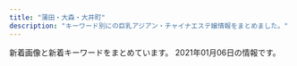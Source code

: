 ```yaml
---
title: "蒲田・大森・大井町"
description: "キーワード別にの巨乳アジアン・チャイナエステ嬢情報をまとめました。"
---
```


新着画像と新着キーワードをまとめています。
2021年01月06日の情報です。

<DmmAffiliateIns />
<KeywordTable
  shops={
    [
    {
        "img_links": [
            "http://syarumu.net/up/uploads/20190516211959k1.jpg",
            "http://syarumu.net/up/uploads/20180802213619serina1.jpg",
            "http://syarumu.net/up/uploads/20190516212007k2.jpg",
            "http://syarumu.net/up/uploads/20171001173455haruka.jpg",
            "http://syarumu.net/up/uploads/202006222228319.jpg",
            "http://syarumu.net/up/uploads/20190912225320hina.jpg",
            "http://syarumu.net/up/uploads/20191121214442AXKE6657.jpg",
            "http://syarumu.net/up/uploads/20190426134932sumire.jpg",
            "http://syarumu.net/up/uploads/20190720013113erika.jpg",
            "http://syarumu.net/up/uploads/20180802213749ai.jpg",
            "http://syarumu.net/up/uploads/20190522203024saori2.jpg",
            "http://syarumu.net/up/uploads/2020062222282211.jpg",
            "http://syarumu.net/up/uploads/20191028120109pre.jpg",
            "http://syarumu.net/up/uploads/20170106012055kira3.jpg",
            "http://syarumu.net/up/newsimg/201707272103202.jpg",
            "http://syarumu.net/up/uploads/20170108170417kira4.jpg",
            "http://syarumu.net/up/uploads/20190301204316ayako.jpg",
            "http://syarumu.net/up/uploads/20190301204324ayako1.jpg",
            "http://syarumu.net/up/uploads/20180802213607serina.jpg",
            "http://syarumu.net/up/uploads/20160812161757aiko4.jpg",
            "http://syarumu.net/up/uploads/20190903230049natumi2.jpg",
            "http://syarumu.net/up/uploads/20190813233629mirai2.jpg",
            "http://syarumu.net/up/uploads/20190522203018saori1.jpg",
            "http://syarumu.net/up/uploads/20180404232337mariya.jpg",
            "http://syarumu.net/images/qj.jpg",
            "http://syarumu.net/up/uploads/20160813224746kasumi.jpg",
            "http://syarumu.net/up/uploads/20160812161809aiko5.jpg",
            "http://syarumu.net/up/uploads/20190819221937moe.jpg",
            "http://syarumu.net/up/uploads/20170406223535mao.jpg",
            "http://syarumu.net/up/uploads/20160811191905hitomi.jpg",
            "http://syarumu.net/up/uploads/20190426134943sumire1.jpg",
            "http://syarumu.net/up/uploads/20180802213555serina2.jpg",
            "http://syarumu.net/up/uploads/20171016204051mayumi1.jpg",
            "http://syarumu.net/images/tel.jpg",
            "http://syarumu.net/up/uploads/20190912225334hina2.jpg",
            "http://syarumu.net/up/uploads/20171016204051mayumi.jpg",
            "http://syarumu.net/up/uploads/20171016204051mayumi2.jpg",
            "http://syarumu.net/up/uploads/20171119193015nana3.jpg",
            "http://syarumu.net/up/uploads/20171119193048nana4.jpg",
            "http://syarumu.net/up/uploads/20190525003732risa.jpg",
            "http://syarumu.net/up/uploads/20191121214351yua.jpg",
            "http://syarumu.net/up/uploads/20200728221353kana.jpg",
            "http://syarumu.net/up/newsimg/20170406223636mao.jpg",
            "http://syarumu.net/up/uploads/20200728221316kan.jpg",
            "http://syarumu.net/up/uploads/20190525003719risa1.jpg",
            "http://syarumu.net/up/uploads/20161219214103hitomi1.jpg",
            "http://syarumu.net/images/qr.jpg",
            "http://syarumu.net/up/uploads/20201008205617r.jpg",
            "http://syarumu.net/up/newsimg/20180519150354kanaa.jpg",
            "http://syarumu.net/up/uploads/2017101023014120170519212939eri1.jpg",
            "http://syarumu.net/images/price.jpg",
            "http://syarumu.net/up/newsimg/20180519143336risa1.jpg",
            "http://syarumu.net/up/uploads/20160812161741aiko.jpg",
            "http://syarumu.net/up/uploads/20181204215307yurika.jpg",
            "http://syarumu.net/up/uploads/20190903230049natumi.jpg",
            "http://syarumu.net/up/uploads/20190912225327hina1.jpg",
            "http://syarumu.net/images/info.png",
            "http://syarumu.net/up/newsimg/20171016204113mayumi1.jpg"
        ],
        "keywords": {},
        "url": "http://syarumu.net",
        "name": "\u30b7\u30e3\u30eb\u30e0",
        "station": "JR\u84b2\u7530\u99c5\u6771\u53e3"
    },
    {
        "station": "JR\u5927\u4e95\u753a\u99c5\u4e2d\u592e\u897f\u53e3",
        "keywords": {
            "\u30bb\u30af\u30b7\u30fc": 3
        },
        "name": "Men\u2019sBali\uff5e\u30e1\u30f3\u30ba\u30d0\u30ea\uff5e",
        "img_links": [
            "http://mensbali.net/images/st/moe3.jpg",
            "http://mensbali.net/images/st/saya_3.jpg",
            "http://mensbali.net/images/side_interior.jpg",
            "http://mensbali.net/sp/image/head_slide.jpg",
            "http://mensbali.net/images/st/riri2.jpg",
            "http://mensbali.net/images/st/yuri.jpg",
            "http://mensbali.net/images/st/st3.jpg",
            "http://mensbali.net/images/heading_bottom_staff.jpg",
            "http://mensbali.net/images/side_mobile2.jpg",
            "http://mensbali.net/images/st/riri3.jpg",
            "http://mensbali.net/images/st/saya_2.jpg",
            "http://mensbali.net/images/footer_bg.jpg",
            "http://mensbali.net/images/top_newface3.jpg",
            "http://mensbali.net/images/st/moe2.jpg",
            "http://mensbali.net/images/st/coco_2.jpg",
            "http://mensbali.net/sp/image/head_slide3.jpg",
            "http://mensbali.net/images/st/erika_2.jpg",
            "https://menlog.net/link/menlog20040.jpg",
            "http://mensbali.net/sp/image/head_slide2.jpg",
            "http://mensbali.net/images/st/riri1.jpg",
            "http://mensbali.net/images/st/sena.jpg",
            "http://mensbali.net/images/top_newface.jpg",
            "http://mensbali.net/images/st/coco_3.jpg",
            "http://mensbali.net/images/heading_pickup.jpg",
            "http://mensbali.net/images/st/erika_3.jpg",
            "http://mensbali.net/images/st/coco_1.jpg",
            "http://mensbali.net/sp/image/head.jpg",
            "http://mensbali.net/images/st/mai2.jpg",
            "http://mensbali.net/images/st/yura.jpg",
            "http://mensbali.net/images/st/erika_1.jpg",
            "http://mensbali.net/images/link/mens-esthe1.png",
            "http://mensbali.net/images/heading_new_staff.jpg",
            "http://mensbali.net/images/top_desc.jpg",
            "http://mensbali.net/images/st/kana.jpg",
            "http://mensbali.net/images/st/ayu.jpg",
            "http://mensbali.net/images/st/moe1.jpg",
            "http://mensbali.net/images/heading_news.jpg",
            "http://mensbali.net/images/st/saya_1.jpg"
        ],
        "url": "http://mensbali.net/"
    },
    {
        "station": "JR\u84b2\u7530\u99c5\u897f\u53e3",
        "img_links": [
            "http://kazoeinayihoshitachi.tokyo/static/picture/top.jpg",
            "http://kazoeinayihoshitachi.tokyo/uploads/201125/1-20112515364b16.jpg",
            "http://kazoeinayihoshitachi.tokyo/static/picture/tit_therapist.png",
            "http://kazoeinayihoshitachi.tokyo/static/picture/sp_tit_staff02.png",
            "http://kazoeinayihoshitachi.tokyo/static/picture/tit_new.png",
            "http://kazoeinayihoshitachi.tokyo/static/picture/sp_tit_staff01.png",
            "http://kazoeinayihoshitachi.tokyo/uploads/201127/1-20112G02A5204.jpg",
            "http://kazoeinayihoshitachi.tokyo/static/picture/tit_staff01.png",
            "http://kazoeinayihoshitachi.tokyo/static/picture/sp_tit_new.png",
            "http://kazoeinayihoshitachi.tokyo/uploads/201211/1-201211162214192.jpg",
            "http://kazoeinayihoshitachi.tokyo/uploads/201127/1-20112G0264E61.jpg",
            "http://kazoeinayihoshitachi.tokyo/static/picture/room1.jpg",
            "http://kazoeinayihoshitachi.tokyo/uploads/201127/1-20112G02F6157.jpg",
            "http://kazoeinayihoshitachi.tokyo/static/picture/sp_tit_therapist.png",
            "http://kazoeinayihoshitachi.tokyo/uploads/201211/1-201211162201447.jpg",
            "http://kazoeinayihoshitachi.tokyo/images/1-1Z41911200GA.png",
            "http://kazoeinayihoshitachi.tokyo/static/picture/maining.jpg",
            "http://kazoeinayihoshitachi.tokyo/static/picture/tit_staff02.png",
            "http://kazoeinayihoshitachi.tokyo/static/picture/room2.jpg",
            "http://kazoeinayihoshitachi.tokyo/uploads/200610/1-20061010593D63.jpg",
            "http://kazoeinayihoshitachi.tokyo/static/picture/img_tel.png",
            "http://kazoeinayihoshitachi.tokyo/static/picture/room4.jpg",
            "http://kazoeinayihoshitachi.tokyo/static/picture/room3.jpg",
            "http://kazoeinayihoshitachi.tokyo/uploads/201211/1-20121116214A58.jpg"
        ],
        "name": "\u6843\u9999",
        "keywords": {
            "86": 8,
            "88": 4,
            "D": 4,
            "87": 4,
            "\u4e73": 1,
            "E": 4,
            "C": 8
        },
        "url": "http://kazoeinayihoshitachi.tokyo/"
    },
    {
        "img_links": [
            "http://es-kosumosu.com/images/staff_mitashi.jpg",
            "http://es-kosumosu.com/images/top_flash_01.jpg",
            "http://es-kosumosu.com/images/room/photo01.jpg",
            "http://es-kosumosu.com/girl/4.jpg",
            "http://es-kosumosu.com/images/return.png",
            "http://es-kosumosu.com/images/room/photo03.jpg",
            "http://es-kosumosu.com/images/room/photo02.jpg",
            "http://es-kosumosu.com/girl/1.jpg",
            "http://es-kosumosu.com/images/info.jpg",
            "http://es-kosumosu.com/images/system/sys01.jpg",
            "http://es-kosumosu.com/girl/2.jpg",
            "http://es-kosumosu.com/images/room/photo04.jpg",
            "http://es-kosumosu.com/girl/3.jpg"
        ],
        "name": "\u30d0\u30a4\u30aa\u30ec\u30c3\u30c8",
        "url": "http://es-kosumosu.com/",
        "keywords": {},
        "station": "JR\u5927\u68ee\u99c5\u6771\u53e3"
    },
    {
        "url": "http://www.oasis.maesjp.com/",
        "name": "\u30aa\u30a2\u30b7\u30b9",
        "station": "JR\u5927\u4e95\u753a\u99c5\u4e2d\u592e\u53e3",
        "img_links": [
            "http://www.oasis.maesjp.com/images/r01.jpg",
            "http://www.oasis.maesjp.com/images/rsubt2.png",
            "http://www.oasis.maesjp.com/images/r04.jpg",
            "http://www.oasis.maesjp.com/images/rsubt4.png",
            "http://www.oasis.maesjp.com/images/rsubt6.png",
            "http://www.oasis.maesjp.com/files/004-02.jpg",
            "http://www.oasis.maesjp.com/files/001-02.jpg",
            "http://www.oasis.maesjp.com/files/002-02.jpg",
            "http://www.oasis.maesjp.com/images/b-tel.png",
            "http://www.oasis.maesjp.com/images/slider-img002.jpg",
            "http://www.oasis.maesjp.com/images/m2.jpg",
            "http://www.oasis.maesjp.com/files/002.jpg",
            "http://www.oasis.maesjp.com/images/m6.jpg",
            "http://www.oasis.maesjp.com/images/m4.jpg",
            "http://www.oasis.maesjp.com/images/rsubt5.png",
            "http://www.oasis.maesjp.com/images/rsubt7.png",
            "http://www.oasis.maesjp.com/images/r02.jpg",
            "http://www.oasis.maesjp.com/files/003.jpg",
            "http://www.oasis.maesjp.com/images/m3.jpg",
            "http://www.oasis.maesjp.com/images/slider-img001.jpg",
            "http://www.oasis.maesjp.com/images/rsubt1.png",
            "http://www.oasis.maesjp.com/images/tel2.png",
            "http://www.oasis.maesjp.com/images/b-online.png",
            "http://www.oasis.maesjp.com/images/r03.jpg",
            "http://www.oasis.maesjp.com/files/003-02.jpg",
            "http://www.oasis.maesjp.com/files/004.jpg",
            "http://www.oasis.maesjp.com/images/rsubt3.png",
            "http://www.oasis.maesjp.com/files/001.jpg",
            "http://www.oasis.maesjp.com/photo_news/upimg/196305fb21c850dc99_0.jpg",
            "http://www.oasis.maesjp.com/images/m1.jpg"
        ],
        "keywords": {
            "86": 8,
            "C": 24,
            "D": 8,
            "85": 24
        }
    },
    {
        "station": "JR\u5927\u4e95\u753a\u99c5",
        "name": "\u307b\u306e\u304b",
        "img_links": [
            "http://www.hounoka.com/smart/top-tab-returan.jpg",
            "http://www.hounoka.com/smart/eri.jpg",
            "http://www.hounoka.com/massage-de_88_31.jpg"
        ],
        "keywords": {},
        "url": "http://www.hounoka.com/"
    },
    {
        "name": "SWEET ROOM",
        "url": "http://sweet-room.iest.info/",
        "keywords": {
            "85": 24,
            "87": 10,
            "83": 12,
            "88": 12,
            "C": 16,
            "D": 106,
            "89": 12,
            "86": 36
        },
        "station": "JR\u84b2\u7530\u99c5\u897f\u53e3",
        "img_links": [
            "http://sweet-room.iest.info/photos/sites/45/2020/07/202007180602350.jpg",
            "http://sweet-room.iest.info/images/link_nav04.png",
            "http://sweet-room.iest.info/images/mobile.png",
            "http://sweet-room.iest.info/photos/sites/45/2020/06/2020060101255477.jpg",
            "http://sweet-room.iest.info/images/tit_news.png",
            "http://sweet-room.iest.info/images/link_nav02.png",
            "http://sweet-room.iest.info/photos/sites/45/2020/10/2020101602210311.jpg",
            "http://sweet-room.iest.info/images/link_nav03.png",
            "http://sweet-room.iest.info/photos/sites/45/2020/06/2020060305422558.jpg",
            "http://sweet-room.iest.info/images/link_nav06.png",
            "http://sweet-room.iest.info/photos/sites/45/2020/07/2020071806023078.jpg",
            "http://sweet-room.iest.info/images/link_nav01.png",
            "http://sweet-room.iest.info/photos/sites/45/2020/06/2020062203413777.jpg",
            "http://sweet-room.iest.info/photos/sites/45/2020/06/2020061905050838.jpg",
            "http://sweet-room.iest.info/images/link_nav05.png",
            "http://sweet-room.iest.info/images/top.png",
            "http://sweet-room.iest.info/photos/sites/45/2020/07/2020072906584693.jpg",
            "http://sweet-room.iest.info/photos/sites/45/2020/06/2020062208210048.jpg",
            "http://sweet-room.iest.info/images/tit_face.png",
            "http://sweet-room.iest.info/images/tit_staff.png",
            "http://sweet-room.iest.info/photos/sites/45/2020/06/2020061905042547.jpg"
        ]
    },
    {
        "station": "JR\u5927\u68ee\u99c5\u5317\u53e3",
        "img_links": [
            "http://pandora.esjp.xyz/girl/5.jpg",
            "http://pandora.esjp.xyz/girl/3.jpg",
            "http://pandora.esjp.xyz/girl/1.jpg",
            "http://pandora.esjp.xyz/girl/4.jpg",
            "http://pandora.esjp.xyz/images/tel.png",
            "http://pandora.esjp.xyz/images/room/r2.jpg",
            "http://pandora.esjp.xyz/images/pro_girl_line.png",
            "http://pandora.esjp.xyz/images/return.png",
            "http://pandora.esjp.xyz/images/room/r1.jpg",
            "http://pandora.esjp.xyz/girl/2.jpg",
            "http://pandora.esjp.xyz/images/mobile.png",
            "http://pandora.esjp.xyz/images/bar_staff.jpg"
        ],
        "url": "http://pandora.esjp.xyz",
        "name": "\u30d1\u30f3\u30c9\u30e9",
        "keywords": {}
    },
    {
        "name": "\u30bd\u30a6\u30eb\u30aa\u30f3\u30cb",
        "url": "http://www.es-md.net/",
        "keywords": {},
        "img_links": [],
        "station": "JR\u84b2\u7530\u99c5\u6771\u53e3"
    },
    {
        "station": "JR\u84b2\u7530\u99c5\u6771\u53e3",
        "img_links": [
            "http://www.es-kizuna.com/images/upload/thumb/816b7be31924a7a4.jpg",
            "http://www.es-kizuna.com/images/upload/thumb/d9992ab71594c264.jpg",
            "http://www.es-kizuna.com/images/info_10.jpg",
            "http://www.es-kizuna.com/images/upload/thumb/4e06a72d8daae521.jpg",
            "http://www.es-kizuna.com/images/upload/thumb/13be44c647bb867f.jpg",
            "http://www.es-kizuna.com/images/sys_10.jpg",
            "http://www.es-kizuna.com/s/images/r02.jpg",
            "http://www.es-kizuna.com/images/upload/thumb/7838ea888884524b.jpg",
            "http://www.es-kizuna.com/images/index_11.jpg",
            "http://www.es-kizuna.com/images/upload/thumb/0e136c01c9b7ee9f.jpg",
            "http://www.es-kizuna.com/s/images/icon_tel.png",
            "http://www.es-kizuna.com/images/index_09.jpg",
            "http://www.es-kizuna.com/images/upload/20f11bb41bae978b.jpg",
            "http://www.es-kizuna.com/images/upload/thumb/e3d8e9cc1955e028.jpg",
            "http://www.es-kizuna.com/images/upload/thumb/70b3f2c5fd5ba3c2.jpg",
            "http://www.es-kizuna.com/images/upload/thumb/6453e2e9c3a4d010.jpg",
            "http://www.es-kizuna.com/images/staff_10.jpg",
            "http://www.es-kizuna.com/images/upload/thumb/5f28f084cf9311ec.jpg",
            "http://www.es-kizuna.com/images/upload/0e136c01c9b7ee9f.jpg",
            "http://www.es-kizuna.com/images/upload/70b3f2c5fd5ba3c2.jpg",
            "http://www.es-kizuna.com/s/images/icon_staff.png",
            "http://www.es-kizuna.com/images/nei_13.jpg",
            "http://www.es-kizuna.com/images/upload/eb01fa6066ea365b.jpg",
            "http://www.es-kizuna.com/s/images/r05.jpg",
            "http://www.es-kizuna.com/images/index_02.jpg",
            "http://www.es-kizuna.com/images/upload/d60152fbb8818830.jpg",
            "http://www.es-kizuna.com/images/index_13.jpg",
            "http://www.es-kizuna.com/images/index_03.jpg",
            "http://www.es-kizuna.com/images/upload/thumb/74cd025a30d9e087.jpg",
            "http://www.es-kizuna.com/images/upload/thumb/057f6eb7b663a5b2.jpg",
            "http://www.es-kizuna.com/images/line.jpg",
            "http://www.es-kizuna.com/images/upload/457777bab605fd6c.jpg",
            "http://www.es-kizuna.com/images/rec_10.jpg",
            "http://www.es-kizuna.com/images/upload/f3811fab31aee51b.jpg",
            "http://www.es-kizuna.com/images/upload/e3d8e9cc1955e028.jpg",
            "http://www.es-kizuna.com/images/upload/thumb/af4e2bbad7299fcd.jpg",
            "http://www.es-kizuna.com/images/upload/8362069090b0f4f4.jpg",
            "http://www.es-kizuna.com/images/upload/thumb/51fd5ad614fd9171.jpg",
            "http://www.es-kizuna.com/images/upload/thumb/512a839e9f628217.jpg",
            "http://www.es-kizuna.com/images/upload/thumb/20f11bb41bae978b.jpg",
            "http://www.es-kizuna.com/images/upload/231cb96ee14483b0.jpg",
            "http://www.es-kizuna.com/s/images/r01.jpg",
            "http://www.es-kizuna.com/images/upload/thumb/eb01fa6066ea365b.jpg",
            "http://www.es-kizuna.com/images/sys.jpg",
            "http://www.es-kizuna.com/images/upload/af4e2bbad7299fcd.jpg",
            "http://www.es-kizuna.com/images/upload/thumb/2c3b2096bf7b4e42.jpg",
            "http://www.es-kizuna.com/images/upload/51fd5ad614fd9171.jpg",
            "http://www.es-kizuna.com/s/images/icon_top.png",
            "http://www.es-kizuna.com/images/upload/a276f4fa83885320.jpg",
            "http://www.es-kizuna.com/images/upload/4bb15c40db5d3b9b.jpg",
            "http://www.es-kizuna.com/images/upload/thumb/03e6c9860ab53664.jpg",
            "http://www.es-kizuna.com/images/upload/thumb/cb8510a706fab39a.jpg",
            "http://www.es-kizuna.com/images/upload/thumb/176c5dafbf5a471f.jpg",
            "http://www.es-kizuna.com/images/upload/906a0df423fbb2d3.jpg",
            "http://www.es-kizuna.com/images/upload/thumb/f3811fab31aee51b.jpg",
            "http://www.es-kizuna.com/images/upload/thumb/e7512ab59589d7df.jpg",
            "http://www.es-kizuna.com/images/upload/thumb/90479f4e0f80f012.jpg",
            "http://www.es-kizuna.com/images/upload/512a839e9f628217.jpg",
            "http://www.es-kizuna.com/images/upload/816b7be31924a7a4.jpg",
            "http://www.es-kizuna.com/images/01.jpg",
            "http://www.es-kizuna.com/images/upload/thumb/a3fc0798b98de17a.jpg",
            "http://www.es-kizuna.com/images/upload/thumb/005440d58cf3c3e3.jpg",
            "http://www.es-kizuna.com/images/upload/thumb/35306ad0d9e9ff00.jpg",
            "http://www.es-kizuna.com/images/link_10.jpg",
            "http://www.es-kizuna.com/images/upload/5d70ee2b832fe6be.jpg",
            "http://www.es-kizuna.com/images/upload/thumb/d01213120ad6a334.jpg",
            "http://www.es-kizuna.com/images/index_08.jpg",
            "http://www.es-kizuna.com/images/acc_11.jpg",
            "http://www.es-kizuna.com/images/02.jpg",
            "http://www.es-kizuna.com/images/upload/thumb/231cb96ee14483b0.jpg",
            "http://www.es-kizuna.com/images/upload/4e06a72d8daae521.jpg",
            "http://www.es-kizuna.com/images/acc_10.jpg",
            "http://www.es-kizuna.com/girl/02.jpg",
            "http://www.es-kizuna.com/images/upload/057f6eb7b663a5b2.jpg",
            "http://www.es-kizuna.com/images/upload/c960f33dbf650433.jpg",
            "http://www.es-kizuna.com/images/upload/03e6c9860ab53664.jpg",
            "http://www.es-kizuna.com/images/upload/thumb/048b127f7fe7756c.jpg",
            "http://www.es-kizuna.com/images/upload/thumb/5d70ee2b832fe6be.jpg",
            "http://www.es-kizuna.com/images/upload/thumb/51167bb9818d647a.jpg",
            "http://www.es-kizuna.com/images/upload/thumb/4bb15c40db5d3b9b.jpg",
            "http://www.es-kizuna.com/images/upload/d01213120ad6a334.jpg",
            "http://www.es-kizuna.com/images/upload/thumb/fc1e816a0e9f3d61.jpg",
            "http://www.es-kizuna.com/s/images/icon_topics.png",
            "http://www.es-kizuna.com/images/index_05.jpg",
            "http://www.es-kizuna.com/images/upload/74cd025a30d9e087.jpg",
            "http://www.es-kizuna.com/images/upload/176c5dafbf5a471f.jpg",
            "http://www.es-kizuna.com/images/upload/thumb/0c3e441832e219b9.jpg",
            "http://www.es-kizuna.com/images/upload/d9992ab71594c264.jpg",
            "http://www.es-kizuna.com/images/upload/cdfe0ac3b37d9e89.jpg",
            "http://www.es-kizuna.com/images/upload/90479f4e0f80f012.jpg",
            "http://www.es-kizuna.com/images/index_07.jpg",
            "http://www.es-kizuna.com/s/images/icon_info.png",
            "http://www.es-kizuna.com/images/upload/e7512ab59589d7df.jpg",
            "http://www.es-kizuna.com/s/images/r03.jpg",
            "http://www.es-kizuna.com/images/upload/thumb/d60152fbb8818830.jpg",
            "http://www.es-kizuna.com/s/images/icon_covergirl.png",
            "http://www.es-kizuna.com/images/upload/a3fc0798b98de17a.jpg",
            "http://www.es-kizuna.com/images/index_04.jpg",
            "http://www.es-kizuna.com/images/upload/thumb/a276f4fa83885320.jpg",
            "http://www.es-kizuna.com/images/index_06.jpg",
            "http://www.es-kizuna.com/images/upload/thumb/cdfe0ac3b37d9e89.jpg",
            "http://www.es-kizuna.com/images/upload/6453e2e9c3a4d010.jpg",
            "http://www.es-kizuna.com/images/upload/thumb/3f05da7e8b1e2a64.jpg",
            "http://www.es-kizuna.com/images/upload/thumb/906a0df423fbb2d3.jpg",
            "http://www.es-kizuna.com/images/rec.jpg",
            "http://www.es-kizuna.com/images/upload/3f05da7e8b1e2a64.jpg",
            "http://www.es-kizuna.com/images/upload/thumb/8362069090b0f4f4.jpg",
            "http://www.es-kizuna.com/images/upload/cb8510a706fab39a.jpg",
            "http://www.es-kizuna.com/images/upload/thumb/457777bab605fd6c.jpg",
            "http://www.es-kizuna.com/s/girl/01.jpg",
            "http://www.es-kizuna.com/images/upload/7838ea888884524b.jpg",
            "http://www.es-kizuna.com/images/upload/0c3e441832e219b9.jpg",
            "http://www.es-kizuna.com/images/upload/thumb/c960f33dbf650433.jpg",
            "http://www.es-kizuna.com/images/upload/thumb/325450f713ec1345.jpg"
        ],
        "url": "http://www.es-kizuna.com/",
        "name": "\u4fe1\u8afe",
        "keywords": {
            "85": 38,
            "D": 46,
            "86": 16,
            "84": 4,
            "88": 6,
            "87": 10,
            "C": 16,
            "E": 12,
            "\u30bb\u30af\u30b7\u30fc": 1
        }
    },
    {
        "keywords": {
            "C": 16,
            "E": 8,
            "F": 8,
            "D": 8
        },
        "station": "\u7acb\u4f1a\u5ddd\u99c5",
        "name": "\u7652\u5eb5",
        "url": "http://relax-momi.net/",
        "img_links": [
            "http://relax-momi.net/img/news_subhead.png",
            "http://relax-momi.net/wp/wp-content/uploads/2017/03/03huasiakjka-1.jpg",
            "http://relax-momi.net/wp/wp-content/uploads/2017/03/1-1.jpg",
            "http://relax-momi.net/img/comming/1.jpg",
            "http://relax-momi.net/img/sched_subhead.png",
            "http://relax-momi.net/img/pickup_subhead.png",
            "http://relax-momi.net/wp/wp-content/uploads/2017/03/04hoaijiasklallla.jpg",
            "http://relax-momi.net/girls_lists/img/main_note.jpg",
            "http://relax-momi.net/wp/wp-content/uploads/2017/03/jiosajiaklasa.jpg",
            "http://relax-momi.net/wp/wp-content/uploads/2017/03/1.jpg",
            "http://relax-momi.net/img/campaign_subhead.png",
            "http://relax-momi.net/wp/wp-content/uploads/2017/03/jiosajiaklasa-1.jpg",
            "http://relax-momi.net/img/main_note.jpg",
            "http://relax-momi.net/wp/wp-content/uploads/2017/03/03huasiakjka.jpg",
            "http://relax-momi.net/wp/wp-content/uploads/2017/03/01hsaoijialkakalsa-1.jpg",
            "http://relax-momi.net/wp/wp-content/uploads/2017/03/04hoaijiasklallla-1.jpg",
            "http://relax-momi.net/img/newface_subhead.png",
            "http://relax-momi.net/wp/wp-content/uploads/2017/03/01hsaoijialkakalsa.jpg"
        ]
    },
    {
        "img_links": [
            "http://sh-sumairu.work/templets/default/pc/picture/s_pick.png",
            "http://sh-sumairu.work/uploads/180227/1-1P22G40S5448.jpg",
            "http://sh-sumairu.work/uploads/191211/1-191211140S1194.jpg",
            "http://sh-sumairu.work/templets/default/pc/picture/face.png",
            "http://sh-sumairu.work/templets/default/pc/picture/staffs.png",
            "http://sh-sumairu.work/uploads/181114/1-1Q114124Z0411.jpg",
            "http://sh-sumairu.work/uploads/191022/1-191022133S3B2.jpg",
            "http://sh-sumairu.work/uploads/171031/1-1G0311G556445.jpg",
            "http://sh-sumairu.work/uploads/181128/1-1Q12Q62QK29.jpg",
            "http://sh-sumairu.work/uploads/200821/1-200R10ZQ14K.jpg",
            "http://sh-sumairu.work/uploads/181114/1-1Q11412563D55.jpg",
            "http://sh-sumairu.work/uploads/191211/1-191211140J3640.jpg",
            "http://sh-sumairu.work/templets/default/pc/picture/s_news.png",
            "http://sh-sumairu.work/uploads/171031/1-1G0311G531445.jpg",
            "http://sh-sumairu.work/uploads/180612/1-1P6121601061c.jpg",
            "http://sh-sumairu.work/templets/default/pc/picture/s_staff.png",
            "http://sh-sumairu.work/templets/default/pc/picture/end1.jpg",
            "http://sh-sumairu.work/uploads/171031/1-1G0311G344914.jpg",
            "http://sh-sumairu.work/uploads/allimg/180612/1-1P612160305350.jpg",
            "http://sh-sumairu.work/uploads/171031/1-1G0311G4095M.jpg",
            "http://sh-sumairu.work/uploads/180612/1-1P612160029349.jpg",
            "http://sh-sumairu.work/uploads/171031/1-1G0311G505933.jpg"
        ],
        "station": "JR\u5927\u68ee\u99c5\u6771\u53e3",
        "keywords": {},
        "url": "http://sh-sumairu.work/",
        "name": "\u30b9\u30de\u30a4\u30eb"
    },
    {
        "station": "JR\u84b2\u7530\u99c5\u6771\u53e3",
        "name": "Flower\u30fb\u30d5\u30e9\u30ef\u30fc",
        "keywords": {
            "87": 32,
            "D": 26,
            "85": 19,
            "86": 16,
            "C": 50
        },
        "url": "http://www.floweresthe.com/",
        "img_links": [
            "http://www.floweresthe.com/upload/girl/img_list01/img_list_0004.jpg",
            "http://www.floweresthe.com/upload/girl/img01/img1_0004.jpg",
            "http://www.floweresthe.com/img/r4.jpg",
            "http://www.floweresthe.com/upload/girl/img04/img1_0009.jpg",
            "http://www.floweresthe.com/img/main_top.jpg",
            "http://www.floweresthe.com/upload/girl/img_list01/img_list_0008.jpg",
            "http://www.floweresthe.com/upload/board/img_1599194180.jpg",
            "http://www.floweresthe.com/upload/girl/img_list01/img_list_0003.jpg",
            "http://www.floweresthe.com/upload/girl/img_list01/img_list_0009.jpg",
            "http://www.floweresthe.com/upload/girl/img02/img1_0001.jpg",
            "http://www.floweresthe.com/upload/girl/img04/img1_0008.jpg",
            "http://www.floweresthe.com/upload/girl/img02/img1_0007.jpg",
            "http://www.floweresthe.com/upload/girl/img02/img1_0002.jpg",
            "http://www.floweresthe.com/upload/girl/img_list01/img_list_0002.jpg",
            "http://www.floweresthe.com/upload/girl/img01/img1_0002.jpg",
            "http://www.floweresthe.com/upload/girl/img01/img1_0007.jpg",
            "http://www.floweresthe.com/img/tit_photo.jpg",
            "http://www.floweresthe.com/upload/girl/img02/img1_0004.jpg",
            "http://www.floweresthe.com/upload/girl/img02/img1_0003.jpg",
            "http://www.floweresthe.com/upload/girl/img04/img1_0004.jpg",
            "http://www.floweresthe.com/upload/girl/img01/img1_0006.jpg",
            "http://www.floweresthe.com/upload/girl/img_list01/img_list_0007.jpg",
            "http://www.floweresthe.com/upload/girl/img01/img2_0006.jpg",
            "http://www.floweresthe.com/upload/board/img_1570430028.jpg",
            "http://www.floweresthe.com/upload/girl/img04/img1_0005.jpg",
            "http://www.floweresthe.com/img/bottom.jpg",
            "http://www.floweresthe.com/upload/girl/img_list01/img_list_0005.jpg",
            "http://www.floweresthe.com/upload/girl/img01/img1_0008.jpg",
            "http://www.floweresthe.com/img/sys2.jpg",
            "http://www.floweresthe.com/upload/board/img_1551414651.jpg",
            "http://www.floweresthe.com/upload/girl/img_list01/img_list_0001.jpg",
            "http://www.floweresthe.com/img/r2.jpg",
            "http://www.floweresthe.com/upload/girl/img_list01/img_list_0006.jpg",
            "http://www.floweresthe.com/upload/girl/img02/img1_0009.jpg",
            "http://www.floweresthe.com/upload/girl/img02/img1_0005.jpg",
            "http://www.floweresthe.com/upload/girl/img02/img1_0006.jpg",
            "http://www.floweresthe.com/upload/girl/img01/img1_0009.jpg",
            "http://www.floweresthe.com/img/memu.jpg",
            "http://www.floweresthe.com/upload/girl/img04/img1_0003.jpg",
            "http://www.floweresthe.com/img/lineyoko.jpg",
            "http://www.floweresthe.com/img/interior.png",
            "http://www.floweresthe.com/img/r3.jpg",
            "http://www.floweresthe.com/upload/girl/img01/img1_0001.jpg",
            "http://www.floweresthe.com/img/sys1.jpg",
            "http://www.floweresthe.com/img/r1.jpg",
            "http://www.floweresthe.com/img/tit_profile.jpg",
            "http://www.floweresthe.com/upload/girl/img04/img1_0001.jpg",
            "http://www.floweresthe.com/upload/girl/img04/img1_0006.jpg",
            "http://www.floweresthe.com/upload/girl/img04/img1_0007.jpg",
            "http://www.floweresthe.com/upload/board/img_1552291455.jpg",
            "http://www.floweresthe.com/img/tit_girls.jpg",
            "http://www.floweresthe.com/upload/girl/img01/img1_0003.jpg",
            "http://www.floweresthe.com/upload/girl/img02/img1_0008.jpg",
            "http://www.floweresthe.com/upload/girl/img01/img1_0005.jpg",
            "http://www.floweresthe.com/upload/girl/img04/img1_0002.jpg"
        ]
    },
    {
        "url": "http://with-you.iest.info/",
        "keywords": {
            "D": 12,
            "87": 6,
            "E": 6,
            "86": 6,
            "88": 6
        },
        "station": "JR\u5927\u4e95\u753a\u99c5",
        "img_links": [
            "http://with-you.iest.info/photos/sites/78/2019/09/2019092708275393.jpg",
            "http://with-you.iest.info/images/info.jpg",
            "http://with-you.iest.info/photos/sites/78/2019/08/2019083003291365.jpg",
            "http://with-you.iest.info/images/service3.jpg",
            "http://with-you.iest.info/images/service1.jpg",
            "http://with-you.iest.info/images/service4.jpg",
            "http://with-you.iest.info/images/s_news.jpg",
            "http://with-you.iest.info/photos/sites/78/2019/08/2019082704375018.jpg",
            "http://with-you.iest.info/images/tel.jpg",
            "http://with-you.iest.info/images/acc.jpg",
            "http://with-you.iest.info/images/s_staff.png",
            "http://with-you.iest.info/photos/sites/78/2020/12/2020120307135899.jpg",
            "http://with-you.iest.info/images/nbj3.jpg",
            "http://with-you.iest.info/images/top.png",
            "http://with-you.iest.info/images/s_pick.jpg",
            "http://with-you.iest.info/images/service2.jpg",
            "http://with-you.iest.info/photos/sites/78/2020/04/2020041703530074.jpg"
        ],
        "name": "with you"
    },
    {
        "name": "CoCo.\u30a4\u30a4\u306d!",
        "keywords": {
            "D": 84,
            "87": 36,
            "85": 24,
            "86": 36,
            "E": 14,
            "89": 12,
            "C": 10
        },
        "station": "JR\u84b2\u7530\u99c5\u897f\u53e3",
        "url": "http://u-care.ests.jp/",
        "img_links": [
            "http://u-care.ests.jp/images/s_pick.jpg",
            "http://u-care.ests.jp/images/mobile.jpg",
            "http://u-care.ests.jp/images/pick_bj1.jpg",
            "http://u-care.ests.jp/images/hua.png",
            "http://u-care.ests.jp/images/room3.jpg",
            "http://u-care.ests.jp/images/s_blog.jpg",
            "http://u-care.ests.jp/images/cocoiineputiandian.jpg",
            "http://u-care.ests.jp/images/top.png",
            "http://u-care.ests.jp/images/nbj3.jpg",
            "http://u-care.ests.jp/photos/sites/36/2020/05/2020052816205245.jpeg",
            "http://u-care.ests.jp/photos/sites/36/2019/07/2019072818341331.jpg",
            "http://u-care.ests.jp/photos/sites/36/2019/11/2019110314145767.jpg",
            "http://u-care.ests.jp/photos/sites/36/2020/12/2020120314112231.jpg",
            "http://u-care.ests.jp/photos/sites/36/2019/07/201907281834152.jpg",
            "http://u-care.ests.jp/images/room1.jpg",
            "http://u-care.ests.jp/photos/sites/36/2019/07/2019072818340741.jpg",
            "http://u-care.ests.jp/photos/sites/36/2020/10/2020101014510564.jpeg",
            "http://u-care.ests.jp/images/room2.jpg",
            "http://u-care.ests.jp/images/pick_bj3.jpg",
            "http://u-care.ests.jp/images/new.jpg",
            "http://u-care.ests.jp/photos/sites/36/2020/11/2020112313091813.jpg",
            "http://u-care.ests.jp/photos/sites/36/2020/12/2020120314113358.jpg",
            "http://u-care.ests.jp/photos/sites/36/2020/11/2020112313092447.jpg",
            "http://u-care.ests.jp/images/room6.jpg",
            "http://u-care.ests.jp/photos/sites/36/2020/10/2020100919485084.jpeg",
            "http://u-care.ests.jp/photos/sites/36/2019/11/2019110314145623.jpg",
            "http://u-care.ests.jp/photos/sites/36/2020/01/2020012715190876.jpg",
            "http://u-care.ests.jp/images/twitter.jpg",
            "http://u-care.ests.jp/photos/sites/36/2019/07/2019072818372591.jpg",
            "http://u-care.ests.jp/images/s_link.jpg",
            "http://u-care.ests.jp/images/room4.jpg",
            "http://u-care.ests.jp/images/room5.jpg",
            "http://u-care.ests.jp/photos/sites/36/2019/07/201907281834129.jpg",
            "http://u-care.ests.jp/photos/sites/36/2019/07/2019072818340893.jpg",
            "http://u-care.ests.jp/images/nbj1.jpg",
            "http://u-care.ests.jp/images/1.jpg",
            "http://u-care.ests.jp/photos/sites/36/2019/07/2019072818341881.jpg",
            "http://u-care.ests.jp/photos/sites/36/2019/07/2019072818341463.jpg",
            "http://u-care.ests.jp/images/s_staff.jpg",
            "http://u-care.ests.jp/photos/sites/36/2020/12/2020120314112720.jpg",
            "http://u-care.ests.jp/photos/sites/36/2019/07/2019072818341268.jpg",
            "http://u-care.ests.jp/photos/sites/36/2020/01/2020012715190245.jpg",
            "http://u-care.ests.jp/images/s_face.jpg",
            "http://u-care.ests.jp/photos/sites/36/2020/12/2020120616170454.jpeg"
        ]
    },
    {
        "name": "\u3064\u307c\u307f",
        "img_links": [
            "http://rin-rinpa.info/wp/wp-content/uploads/2017/05/nami01.jpg",
            "http://rin-rinpa.info/wp/wp-content/uploads/2017/05/nami03.jpg",
            "http://rin-rinpa.info/wp/wp-content/themes/Butterfly2_ver_1_3/images/tel.png",
            "http://rin-rinpa.info/wp/wp-content/uploads/2020/06/WechatIMG106.jpeg",
            "http://rin-rinpa.info/wp/wp-content/uploads/2018/11/sajiojalksasa.jpg",
            "http://rin-rinpa.info/wp/wp-content/uploads/2018/11/saoisjioaslas.jpg",
            "http://rin-rinpa.info/wp/wp-content/uploads/2017/05/nami02.jpg",
            "http://rin-rinpa.info/wp/wp-content/themes/Butterfly2_ver_1_3/images/call.png",
            "http://rin-rinpa.info/wp/wp-content/themes/Butterfly2_ver_1_3/images/room/2.jpg",
            "http://rin-rinpa.info/wp/wp-content/uploads/2020/12/9087syat.jpg",
            "http://rin-rinpa.info/wp/wp-content/uploads/2017/05/risa01.jpg",
            "http://rin-rinpa.info/wp/wp-content/uploads/2017/12/huisiuhiuasa.jpg",
            "http://rin-rinpa.info/wp/wp-content/themes/Butterfly2_ver_1_3/event/top-img02.png",
            "http://rin-rinpa.info/wp/wp-content/uploads/2017/08/nananan01.jpg",
            "http://rin-rinpa.info/wp/wp-content/themes/Butterfly2_ver_1_3/event/top-img01.png",
            "http://rin-rinpa.info/wp/wp-content/themes/Butterfly2_ver_1_3/images/room/4.jpg",
            "http://rin-rinpa.info/wp/wp-content/themes/Butterfly2_ver_1_3/event/top-img03c.png",
            "http://rin-rinpa.info/wp/wp-content/themes/Butterfly2_ver_1_3/images/room/3.jpg",
            "http://rin-rinpa.info/wp/wp-content/uploads/2020/12/87865a.jpg",
            "http://rin-rinpa.info/wp/wp-content/themes/Butterfly2_ver_1_3/images/room/1.jpg"
        ],
        "url": "http://rin-rinpa.info/",
        "station": "JR\u5927\u4e95\u753a\u99c5\u4e2d\u592e\u53e3",
        "keywords": {
            "C": 4,
            "D": 8,
            "F": 2,
            "E": 2
        }
    },
    {
        "img_links": [
            "http://www.sea-love-hsl.info/uploads/sealove/IMG_1060-768x1024.jpg",
            "http://www.sea-love-hsl.info/uploads/sealove/4C0568AE-93B2-47E4-808D-BA5ED67DA4B9-768x1024.jpeg",
            "http://www.sea-love-hsl.info/uploads/sealove/A8D1795E-CA06-4472-A635-D7A02AEF80C8-300x400.jpeg",
            "http://www.sea-love-hsl.info/uploads/sealove/5AE848B7-49E7-4403-A738-2D85BF2E4059-768x1024.jpeg",
            "http://www.sea-love-hsl.info/uploads/sealove/images/mobile.jpg",
            "http://www.sea-love-hsl.info/uploads/sealove/5AE848B7-49E7-4403-A738-2D85BF2E4059-300x400.jpeg",
            "http://www.sea-love-hsl.info/uploads/sealove/images/movie.jpg",
            "http://www.sea-love-hsl.info/uploads/sealove/A8D1795E-CA06-4472-A635-D7A02AEF80C8-768x1024.jpeg",
            "http://www.sea-love-hsl.info/uploads/sealove/4C0568AE-93B2-47E4-808D-BA5ED67DA4B9-300x400.jpeg",
            "http://www.sea-love-hsl.info/uploads/sealove/images/n1.jpg",
            "http://www.sea-love-hsl.info/uploads/sealove/images/n3.jpg",
            "http://www.sea-love-hsl.info/uploads/sealove/QQ\u56fe\u72472015102419044325-300x400.jpg",
            "http://www.sea-love-hsl.info/uploads/sealove/umi2.jpg",
            "http://www.sea-love-hsl.info/uploads/sealove/staff_1.jpg",
            "http://www.sea-love-hsl.info/uploads/sealove/IMG_1060-300x400.jpg",
            "http://www.sea-love-hsl.info/uploads/sealove/IMG_1492-300x400.jpg",
            "http://www.sea-love-hsl.info/uploads/sealove/D792F195-6C3F-4A81-9C18-BEB1DEC0489F.jpeg",
            "http://www.sea-love-hsl.info/uploads/sealove/images/girl-z1.jpg",
            "http://www.sea-love-hsl.info/uploads/sealove/images/news1.jpg",
            "http://www.sea-love-hsl.info/uploads/sealove/QQ\u56fe\u72472015102419044325-e1449569209313.jpg",
            "http://www.sea-love-hsl.info/uploads/sealove/top1.jpg",
            "http://www.sea-love-hsl.info/uploads/sealove/images/girl-z2.jpg",
            "http://www.sea-love-hsl.info/uploads/sealove/720870627235-e1385965056315.jpg",
            "http://www.sea-love-hsl.info/uploads/sealove/images/end1.jpg",
            "http://www.sea-love-hsl.info/uploads/sealove/link_1.jpg",
            "http://www.sea-love-hsl.info/uploads/sealove/IMG_1492-768x1024.jpg",
            "http://www.sea-love-hsl.info/uploads/sealove/545B5715-528D-4E72-9F31-7AFF1422771C-768x1024.jpeg"
        ],
        "station": "JR\u84b2\u7530\u99c5\u6771\u53e3",
        "keywords": {
            "84": 2,
            "86": 4,
            "83": 1,
            "D": 7,
            "C": 19,
            "E": 1,
            "90": 3,
            "F": 2,
            "85": 3
        },
        "name": "\u6d77\u305d\u306e\u611b",
        "url": "http://www.sea-love-hsl.info/"
    },
    {
        "keywords": {},
        "name": "Sweet Time",
        "img_links": [
            "http://heal-msg.com/staff/nana/01.jpg",
            "http://heal-msg.com/staff/miho/01.jpg",
            "http://heal-msg.com/staff/ruru/01.jpg",
            "http://heal-msg.com/images/staff0.jpg",
            "http://heal-msg.com/images/news_bj3.jpg",
            "http://heal-msg.com/images/s_staff.png",
            "http://heal-msg.com/images/kanban.jpg",
            "http://heal-msg.com/images/staff_bj3.jpg",
            "http://heal-msg.com/staff/kaori/01.jpg",
            "http://heal-msg.com/images/s_news.png",
            "http://heal-msg.com/staff/yuyu/01.jpg",
            "http://heal-msg.com/images/top.jpg",
            "http://heal-msg.com/images/s_link.png"
        ],
        "station": "JR\u5927\u68ee\u99c5\u6771\u53e3",
        "url": "http://heal-msg.com/"
    },
    {
        "station": "JR\u84b2\u7530\u99c5\u897f\u53e3",
        "keywords": {
            "87": 12,
            "85": 4,
            "C": 10,
            "D": 20,
            "86": 4
        },
        "url": "http://tsuya.este.work/",
        "img_links": [
            "http://tsuya.este.work/room3.jpg",
            "http://tsuya.este.work/room4.jpg",
            "http://tsuya.este.work/202007020301278.jpg",
            "http://tsuya.este.work/1.jpg",
            "http://tsuya.este.work/2019072403203754.jpg",
            "http://tsuya.este.work/mobile.jpg",
            "http://tsuya.este.work/top.jpg",
            "http://tsuya.este.work/room1.jpg",
            "http://tsuya.este.work/s_news.jpg",
            "http://tsuya.este.work/s_staff.jpg",
            "http://tsuya.este.work/mei.jpg",
            "http://tsuya.este.work/2020070203014158.jpg",
            "http://tsuya.este.work/room2.jpg",
            "http://tsuya.este.work/miho.jpg",
            "http://tsuya.este.work/s_shedule.jpg"
        ],
        "name": "\u8276 \uff5e\u3064\u3084\uff5e"
    },
    {
        "name": "\u5922\u306e\u90e8\u5c4b",
        "img_links": [
            "http://www.sh-himenoyw.work/templets/default/picture/top03.png",
            "http://www.sh-himenoyw.work/uploads/200901/1-200Z1092401911.jpg",
            "http://www.sh-himenoyw.work/templets/default/picture/top02.png",
            "http://www.sh-himenoyw.work/uploads/200909/1-200ZZ94352a6.jpg",
            "http://www.sh-himenoyw.work/templets/default/picture/stal.png",
            "http://www.sh-himenoyw.work/templets/default/picture/top01.png",
            "http://www.sh-himenoyw.work/templets/default/picture/sys1.jpg",
            "http://www.sh-himenoyw.work/uploads/201005/1-20100510405B41.jpg",
            "http://www.sh-himenoyw.work/{dede:global.cfg_templets_skin/}/picture/cg02.jpg",
            "http://www.sh-himenoyw.work/uploads/201113/1-20111310250Y93.jpg",
            "http://www.sh-himenoyw.work/templets/default/picture/tit3.jpg",
            "http://www.sh-himenoyw.work/templets/default/picture/footer.png",
            "http://www.sh-himenoyw.work/templets/default/picture/no.png",
            "http://www.sh-himenoyw.work/templets/default/picture/tit5.jpg",
            "http://www.sh-himenoyw.work/templets/default/picture/tit4.jpg",
            "http://www.sh-himenoyw.work/uploads/200811/1-200Q109541K44.jpg",
            "http://www.sh-himenoyw.work/{dede:global.cfg_templets_skin/}/picture/cg01.jpg",
            "http://www.sh-himenoyw.work/templets/default/picture/tit2.jpg",
            "http://www.sh-himenoyw.work/templets/default/picture/tit1.jpg",
            "http://www.sh-himenoyw.work/uploads/200326/1-200326132423B1.jpg",
            "http://www.sh-himenoyw.work/uploads/201224/1-20122412344QN.jpg"
        ],
        "url": "http://www.sh-himenoyw.work/",
        "keywords": {
            "D": 4,
            "85": 4,
            "C": 3,
            "86": 3
        },
        "station": "JR\u5927\u68ee\u99c5\u897f\u53e3"
    },
    {
        "keywords": {
            "86": 10,
            "D": 10
        },
        "url": "http://souresi.xyz/",
        "img_links": [
            "http://souresi.xyz/uploads/191219/1-191219152QD59.jpg",
            "http://souresi.xyz/uploads/191104/1-191104124603334.jpg",
            "http://souresi.xyz/static/picture/top02-left02.jpg",
            "http://souresi.xyz/static/picture/nav06.png",
            "http://souresi.xyz/static/picture/nav04.png",
            "http://souresi.xyz/static/picture/nav03.png",
            "http://souresi.xyz/uploads/190920/1-1Z9201G50R37.jpg",
            "http://souresi.xyz/static/picture/head.jpg",
            "http://souresi.xyz/uploads/191121/1-191121140204960.jpg",
            "http://souresi.xyz/uploads/191104/1-191104155940G0.jpg",
            "http://souresi.xyz/uploads/191104/1-19110412453K46.jpg",
            "http://souresi.xyz/static/picture/nav02.png",
            "http://souresi.xyz/uploads/191121/1-191121140153N2.jpg",
            "http://souresi.xyz/static/picture/topbottom.jpg",
            "http://souresi.xyz/uploads/191023/1-1910231551201R.jpg",
            "http://souresi.xyz/uploads/190911/1-1Z911125A9502.jpg",
            "http://souresi.xyz/static/picture/top02-left03.jpg",
            "http://souresi.xyz/uploads/190920/1-1Z9201G52S28.jpg",
            "http://souresi.xyz/uploads/191114/1-191114125Z9B7.jpg",
            "http://souresi.xyz/static/picture/nav01.png",
            "http://souresi.xyz/uploads/190911/1-1Z911125621455.jpg",
            "http://souresi.xyz/uploads/190911/1-1Z911125642614.jpg",
            "http://souresi.xyz/uploads/191104/1-1911041559244M.jpg",
            "http://souresi.xyz/static/picture/nav05.png"
        ],
        "station": "\u5927\u68ee\u99c5\u5317\u53e3",
        "name": "\u7f8e\u59eb\u3061\u3083\u3093"
    },
    {
        "name": "Only One",
        "keywords": {
            "D": 7,
            "C": 1,
            "85": 2,
            "86": 6
        },
        "img_links": [
            "http://onlyone.jpn.vin/photos/sites/58/2020/10/2020103004200463.jpg",
            "http://onlyone.jpn.vin/photos/sites/58/2020/06/2020062506024979.jpg",
            "http://onlyone.jpn.vin/images/end.png",
            "http://onlyone.jpn.vin/images/top.png",
            "http://onlyone.jpn.vin/photos/sites/58/2020/12/2020121505432512.jpg",
            "http://onlyone.jpn.vin/images/room2.jpg",
            "http://onlyone.jpn.vin/images/s_staff.png",
            "http://onlyone.jpn.vin/photos/sites/58/2020/10/202010300420109.jpg",
            "http://onlyone.jpn.vin/photos/sites/58/2020/09/2020092305431071.jpg",
            "http://onlyone.jpn.vin/images/room1.jpg",
            "http://onlyone.jpn.vin/images/s_link.png",
            "http://onlyone.jpn.vin/photos/sites/58/2020/10/2020100207070197.jpg",
            "http://onlyone.jpn.vin/images/room5.jpg",
            "http://onlyone.jpn.vin/photos/sites/58/2020/06/202006250602509.jpg",
            "http://onlyone.jpn.vin/images/mobile.jpg",
            "http://onlyone.jpn.vin/images/news.png",
            "http://onlyone.jpn.vin/images/room3.jpg",
            "http://onlyone.jpn.vin/photos/sites/58/2020/06/2020062506024983.jpg",
            "http://onlyone.jpn.vin/images/nei_bj1.png",
            "http://onlyone.jpn.vin/photos/sites/58/2020/06/202006250602504.jpg"
        ],
        "station": "JR\u5927\u4e95\u753a\u99c5",
        "url": "http://onlyone.jpn.vin/"
    },
    {
        "station": "JR\u84b2\u7530\u99c5\u6771\u53e3",
        "keywords": {},
        "img_links": [
            "http://koinohana.work/_src/36226816/3.png",
            "http://koinohana.work/_src/36226869/img20170726235401893025.png",
            "http://koinohana.work/_src/36226809/_x1m6343.jpg",
            "http://koinohana.work/_src/36226864/img20170726111759249054.png",
            "http://koinohana.work/_src/36226825/_dsf3390.jpg",
            "http://koinohana.work/_src/36226885/sign.png",
            "http://koinohana.work/_src/36226894/img_2891.jpg",
            "http://koinohana.work/_src/36226881/img20170726235401893025.png",
            "http://koinohana.work/_src/36226859/sign.png",
            "http://koinohana.work/_src/36226873/_dsf9382.jpg",
            "http://koinohana.work/_src/36226826/_dsf3394.jpg",
            "http://koinohana.work/_src/36226906/unnamed_20190718154717292.jpg",
            "http://koinohana.work/_src/36226831/news.png",
            "http://koinohana.work/_src/36226812/top1.1.png",
            "http://koinohana.work/_src/36226820/1.png",
            "http://koinohana.work/_src/36246119/sign.png",
            "http://koinohana.work/_src/36226822/5.png",
            "http://koinohana.work/_src/36226827/_dsf3386.jpg",
            "http://koinohana.work/_src/36246048/1-1zh91451294d.jpg",
            "http://koinohana.work/_src/36226814/2.png",
            "http://koinohana.work/_src/36226912/cam_20191016232507186.jpg",
            "http://koinohana.work/_src/38032167/9768defd8834a0030b5a45ab7a03e1f.jpg",
            "http://koinohana.work/_src/36226810/cam_20191016232507186.jpg",
            "http://koinohana.work/_src/36246043/1-1zh4152j12m.jpg",
            "http://koinohana.work/_src/36226893/img_3017.jpg",
            "http://koinohana.work/_src/36226841/sign-1.jpg",
            "http://koinohana.work/_src/36226907/unnamed_20190718154717292.jpg",
            "http://koinohana.work/_src/36226818/4.png",
            "http://koinohana.work/_src/36226828/img20170725121742291421.png",
            "http://koinohana.work/_src/36226848/sign-1.jpg",
            "http://koinohana.work/_src/36246044/1-1zh4152j12m.jpg",
            "http://koinohana.work/_src/36226875/_dsf9378.jpg",
            "http://koinohana.work/_src/37023059/img20191113142809054841.png",
            "http://koinohana.work/_src/36226879/_dsf9385.jpg",
            "http://koinohana.work/_src/36226877/_dsf9383.jpg",
            "http://koinohana.work/_src/38032166/9768defd8834a0030b5a45ab7a03e1f.jpg",
            "http://koinohana.work/_src/36226857/img20170725223357156708.png",
            "http://koinohana.work/_src/36246047/1-1zh91451294d.jpg",
            "http://koinohana.work/_src/36226808/img_2990.jpg"
        ],
        "name": "\u30af\u30ed\u30fc\u30d0\u30fc",
        "url": "http://koinohana.work/"
    },
    {
        "url": "http://iyashimori.info/",
        "keywords": {
            "F": 6,
            "E": 2,
            "\u80f8": 2
        },
        "station": "\u84b2\u7530\u99c5\u897f\u53e3",
        "img_links": [
            "http://iyashimori.info/up/uploads/20200730210025e.jpg",
            "http://iyashimori.info/up/uploads/20201219182745say.jpg",
            "http://iyashimori.info/img/qj.png",
            "http://iyashimori.info/img/50staff.jpg",
            "http://iyashimori.info/img/tel.png",
            "http://iyashimori.info/up/uploads/202010142346103.jpg",
            "http://iyashimori.info/up/uploads/2020062222115088.jpg",
            "http://iyashimori.info/img/50qj.jpg",
            "http://iyashimori.info/up/uploads/20201222235909s.jpg",
            "http://iyashimori.info/img/price.jpg",
            "http://iyashimori.info/img/topimg2.jpg",
            "http://iyashimori.info/img/topimg.jpg",
            "http://iyashimori.info/img/topimg3.jpg",
            "http://iyashimori.info/up/uploads/20201127115125t.jpg",
            "http://iyashimori.info/img/caution.png",
            "http://iyashimori.info/up/uploads/20201227225056mo.jpg",
            "http://iyashimori.info/up/uploads/20201019190220h.jpg",
            "http://iyashimori.info/img/topimg1.jpg",
            "http://iyashimori.info/up/uploads/20201108165921mari.jpg",
            "http://iyashimori.info/up/uploads/20200725171457y.jpg",
            "http://iyashimori.info/up/uploads/20201021001554k.jpg",
            "http://iyashimori.info/img/telephone.png",
            "http://iyashimori.info/img/totop.png",
            "http://iyashimori.info/img/50price.jpg"
        ],
        "name": "\u604b\u306e\u82b1"
    },
    {
        "name": "\u30de\u30ea\u30e2",
        "url": "http://rainbowest.info/",
        "keywords": {},
        "img_links": [
            "http://rainbowest.info/images/s2.jpg",
            "http://rainbowest.info/images/ttl_staff.png",
            "http://rainbowest.info/images/t1.png",
            "http://rainbowest.info/images/ttl_price.png",
            "http://rainbowest.info/images/price.jpg",
            "http://rainbowest.info/images/t2.png",
            "http://rainbowest.info/up/uploads/20201030211457ri1.jpg",
            "http://rainbowest.info/images/header_bg.png",
            "http://rainbowest.info/up/uploads/20181126233125aya.jpg",
            "http://rainbowest.info/images/k.png",
            "http://rainbowest.info/up/uploads/20200920192127a.jpg",
            "http://rainbowest.info/up/uploads/20181126232839r.jpg",
            "http://rainbowest.info/images/rec.png",
            "http://rainbowest.info/up/uploads/20201030211630ri2.jpg",
            "http://rainbowest.info/up/uploads/20181126233152s.jpg",
            "http://rainbowest.info/images/ttl_qj.png"
        ],
        "station": "JR\u84b2\u7530\u99c5\u6771\u53e3"
    },
    {
        "img_links": [
            "http://hana.ests.jp/photos/sites/38/2018/10/2018102215070310.jpg",
            "http://hana.ests.jp/photos/sites/38/2018/05/2018052410461655.jpg",
            "http://hana.ests.jp/images/themes/blue/s_zysx.png",
            "http://hana.ests.jp/images/themes/blue/mobile.jpg",
            "http://hana.ests.jp/photos/sites/38/2020/12/2020120114093027.jpg",
            "http://hana.ests.jp/images/room3.jpg",
            "http://hana.ests.jp/images/themes/blue/no1.png",
            "http://hana.ests.jp/images/room1.jpg",
            "http://hana.ests.jp/images/themes/blue/no2.png",
            "http://hana.ests.jp/images/themes/blue/s_news.png",
            "http://hana.ests.jp/images/themes/blue/line.png",
            "http://hana.ests.jp/photos/sites/38/2018/10/2018102215070374.jpg",
            "http://hana.ests.jp/photos/sites/38/2019/04/2019040810452923.jpg",
            "http://hana.ests.jp/photos/sites/38/2018/12/2018122818061554.jpg",
            "http://hana.ests.jp/photos/sites/38/2019/11/2019111817153489.jpg",
            "http://hana.ests.jp/images/themes/blue/s_newface.png",
            "http://hana.ests.jp/images/themes/blue/s_link.png",
            "http://hana.ests.jp/images/themes/blue/s_staff.png",
            "http://hana.ests.jp/images/room2.jpg",
            "http://hana.ests.jp/images/themes/blue/r3.jpg",
            "http://hana.ests.jp/photos/sites/38/2018/10/2018102212515098.jpg",
            "http://hana.ests.jp/images/themes/blue/s_ranking.png",
            "http://hana.ests.jp/images/themes/blue/s_pickup.png",
            "http://hana.ests.jp/images/room4.jpg"
        ],
        "name": "\u83ef\u30fb\u306f\u306a",
        "url": "http://hana.ests.jp/",
        "keywords": {
            "84": 6,
            "86": 18,
            "87": 12,
            "C": 23,
            "D": 48,
            "85": 6,
            "83": 6
        },
        "station": "JR\u84b2\u7530\u99c5\u897f\u53e3"
    },
    {
        "keywords": {
            "C": 12,
            "D": 60,
            "87": 36,
            "85": 12,
            "88": 12,
            "86": 12
        },
        "name": "For You",
        "url": "http://yumenogo.work/",
        "station": "\u5927\u4e95\u753a\u99c5",
        "img_links": [
            "http://yumenogo.work/int2.jpg",
            "http://yumenogo.work/PPqDGBBalyCyu4T.jpg",
            "http://yumenogo.work/vis_theptframe.png",
            "http://yumenogo.work/2/uploadimg/1608291160.jpg",
            "http://yumenogo.work/2/uploadimg/1608291002.jpg",
            "http://yumenogo.work/2/uploadimg/1608291113.jpg",
            "http://yumenogo.work/2/uploadimg/1608290884.jpg",
            "https://century.pwchp.com/images/vis_theptframe.png",
            "http://yumenogo.work/2/uploadimg/1608430341.jpg",
            "http://yumenogo.work/int1.jpg",
            "http://yumenogo.work/2/uploadimg/1608291049.jpg",
            "http://yumenogo.work/int3.jpg",
            "http://yumenogo.work/kStzDvLZpWxWlxw.png"
        ]
    },
    {
        "keywords": {},
        "name": "No1\u30fb\u30ca\u30f3\u30d0\u30fc\u30ef\u30f3",
        "station": "JR\u84b2\u7530\u99c5\u897f\u53e3",
        "url": "http://pro-akasuri.net/",
        "img_links": [
            "http://pro-akasuri.net/images/banners/top1.jpg",
            "http://pro-akasuri.net/staff/staff10.jpg",
            "http://pro-akasuri.net/images/banners/pic4.jpg",
            "http://pro-akasuri.net/pic/pic8.jpg",
            "http://pro-akasuri.net/staff/staff13.jpg",
            "http://pro-akasuri.net/images/banners/pic2.jpg",
            "http://pro-akasuri.net/pic/pic3.jpg",
            "http://pro-akasuri.net/images/banners/pic3.jpg",
            "http://pro-akasuri.net/pic/pic1.jpg",
            "http://pro-akasuri.net/pic/pic6.jpg",
            "http://pro-akasuri.net/staff/staff11.jpg",
            "http://pro-akasuri.net/staff/staff1.jpg",
            "http://pro-akasuri.net/images/banners/2.png",
            "http://pro-akasuri.net/images/banners/b-tel.png",
            "http://pro-akasuri.net/images/banners/3.png",
            "http://pro-akasuri.net/pic/pic2.jpg",
            "http://pro-akasuri.net/images/banners/b-3f.png",
            "http://pro-akasuri.net/images/banners/1.png",
            "https://ranking-deli.jp/assets/img/user/link/2020bnr04.jpg",
            "http://pro-akasuri.net/images/banners/top2.png",
            "http://pro-akasuri.net/staff/staff9.jpg",
            "http://pro-akasuri.net/images/banners/bill.jpg",
            "http://pro-akasuri.net/staff/staff6.jpg",
            "http://pro-akasuri.net/pic/pic7.jpg",
            "http://pro-akasuri.net/staff/staff5.jpg",
            "http://pro-akasuri.net/images/banners/side-oil.png",
            "http://pro-akasuri.net/pic/pic5.jpg",
            "http://pro-akasuri.net/images/banners/pic1.jpg",
            "http://pro-akasuri.net/staff/staff7.jpg",
            "http://pro-akasuri.net/images/banners/b-credit.png",
            "http://pro-akasuri.net/images/banners/eyecatch4.jpg",
            "http://pro-akasuri.net/images/banners/eyecatch1.jpg",
            "http://pro-akasuri.net/pic/pic4.jpg"
        ]
    },
    {
        "keywords": {
            "C": 12
        },
        "img_links": [
            "http://es-refine.xyz/images/a5.jpg",
            "http://es-refine.xyz/images/4.jpg",
            "http://es-refine.xyz/images/g7.jpg",
            "http://es-refine.xyz/images/g.jpg",
            "http://es-refine.xyz/images/r3.jpg",
            "http://es-refine.xyz/images/g2.jpg",
            "http://es-refine.xyz/images/top.jpg",
            "http://es-refine.xyz/images/r2.jpg",
            "http://es-refine.xyz/images/a3.jpg",
            "http://es-refine.xyz/images/tite-staff.jpg",
            "http://es-refine.xyz/images/3.jpg",
            "http://es-refine.xyz/images/pickup_t.jpg",
            "http://es-refine.xyz/images/g8.jpg",
            "http://es-refine.xyz/images/a6.jpg",
            "http://es-refine.xyz/images/a4.jpg",
            "http://es-refine.xyz/images/end.png",
            "http://es-refine.xyz/images/a1.jpg",
            "http://es-refine.xyz/images/g02.jpg",
            "http://es-refine.xyz/images/a2.jpg",
            "http://es-refine.xyz/images/g6.jpg",
            "http://es-refine.xyz/images/mobile.jpg",
            "http://es-refine.xyz/images/tite-link.jpg"
        ],
        "station": "JR\u5927\u68ee\u99c5\u6771\u53e3",
        "name": "Refine\u30fb\u30ea\u30d5\u30a1\u30a4\u30f3",
        "url": "http://es-refine.xyz/"
    },
    {
        "station": "JR\u5927\u4e95\u753a\u99c5\u897f\u53e3",
        "name": "\u30d4\u30f3\u30afgirl",
        "url": "http://pinkgirl.iest.info/",
        "keywords": {
            "90": 6,
            "85": 18,
            "E": 6,
            "86": 6,
            "D": 24
        },
        "img_links": [
            "http://pinkgirl.iest.info/photos/sites/31/2019/11/2019111907332044.jpg",
            "http://pinkgirl.iest.info/photos/sites/31/2019/11/201911190733216.jpg",
            "http://pinkgirl.iest.info/images/s_mobile.jpg",
            "http://pinkgirl.iest.info/photos/sites/31/2018/03/33.jpg",
            "http://pinkgirl.iest.info/photos/sites/31/2019/07/2019073009404659.jpg",
            "http://pinkgirl.iest.info/photos/sites/31/2018/03/44.jpg",
            "http://pinkgirl.iest.info/images/top.png",
            "http://pinkgirl.iest.info/images/6.jpg",
            "http://pinkgirl.iest.info/images/s_news.jpg",
            "http://pinkgirl.iest.info/images/3.jpg",
            "http://pinkgirl.iest.info/images/s_face.jpg",
            "http://pinkgirl.iest.info/images/5.jpg",
            "http://pinkgirl.iest.info/photos/sites/31/2019/11/2019111907353391.jpg",
            "http://pinkgirl.iest.info/images/s_link.png",
            "http://pinkgirl.iest.info/images/1.jpg",
            "http://pinkgirl.iest.info/images/s_staff.png",
            "http://pinkgirl.iest.info/images/4.jpg",
            "http://pinkgirl.iest.info/photos/sites/31/2019/11/2019111907335896.jpg",
            "http://pinkgirl.iest.info/images/2.jpg"
        ]
    },
    {
        "url": "http://suica.jpn.cm/",
        "station": "JR\u5927\u4e95\u753a\u99c5\u4e2d\u592e\u53e3",
        "keywords": {
            "91": 2,
            "80": 2,
            "87": 2,
            "86": 4,
            "E": 2,
            "D": 12,
            "85": 4
        },
        "name": "\u30b9\u30a4\u30ab",
        "img_links": [
            "http://suica.jpn.cm/photos/sites/3/2020/08/202008151230107.jpg",
            "http://suica.jpn.cm/photos/sites/3/2020/08/2020082117404189.jpg",
            "http://suica.jpn.cm/images/info.jpg",
            "http://suica.jpn.cm/photos/sites/3/2020/08/2020082117403663.jpg",
            "http://suica.jpn.cm/photos/sites/3/2020/08/2020081913081173.jpg",
            "http://suica.jpn.cm/images/s_staff.png",
            "http://suica.jpn.cm/photos/sites/3/2020/08/2020081512295237.jpg",
            "http://suica.jpn.cm/photos/sites/3/2020/10/2020100814221254.jpg",
            "http://suica.jpn.cm/images/top1.jpg",
            "https://www.a-side.com/ad/koko/include/banner/koko_468x60.png",
            "http://suica.jpn.cm/photos/sites/3/2020/08/202008191308233.jpg",
            "http://suica.jpn.cm/photos/sites/3/2021/01/2021010112375751.jpg",
            "http://suica.jpn.cm/images/1.jpg",
            "http://suica.jpn.cm/photos/sites/3/2020/12/2020120618581429.jpg",
            "http://suica.jpn.cm/photos/sites/3/2020/08/2020081512300276.jpg",
            "http://suica.jpn.cm/photos/sites/3/2020/08/2020081512285962.jpg",
            "http://suica.jpn.cm/photos/sites/3/2020/11/2020111415464983.jpg",
            "http://suica.jpn.cm/images/top.jpg",
            "http://suica.jpn.cm/photos/sites/3/2020/11/2020111415465544.jpg",
            "http://suica.jpn.cm/photos/sites/3/2020/08/2020081913081756.jpg",
            "http://suica.jpn.cm/photos/sites/3/2020/12/2020120616111237.jpg",
            "http://suica.jpn.cm/photos/sites/3/2020/12/202012061611111.jpg",
            "http://suica.jpn.cm/photos/sites/3/2020/08/2020081512284950.jpg",
            "http://suica.jpn.cm/photos/sites/3/2020/08/2020081512284124.jpg",
            "http://suica.jpn.cm/images/2.jpg",
            "http://suica.jpn.cm/images/s_reruit.png",
            "http://suica.jpn.cm/images/news.png"
        ]
    },
    {
        "keywords": {
            "C": 8
        },
        "img_links": [
            "http://e-satsuki.net/images/mobile-tit.jpg",
            "http://e-satsuki.net/images/jieshao-tit.jpg",
            "http://e-satsuki.net/images/aya2.jpg",
            "http://e-satsuki.net/images/topp.jpg",
            "http://e-satsuki.net/images/pick-tit.jpg",
            "http://e-satsuki.net/images/coyuki2.jpg",
            "http://e-satsuki.net/images/aya1.jpg",
            "http://e-satsuki.net/images/sa1.jpg",
            "http://e-satsuki.net/images/kiki1.jpg",
            "http://e-satsuki.net/images/eli2.jpg",
            "http://e-satsuki.net/images/coyuki1.jpg",
            "http://e-satsuki.net/images/update-tit.jpg",
            "http://e-satsuki.net/images/eli.jpg",
            "http://e-satsuki.net/images/manami1.jpg",
            "http://e-satsuki.net/images/i-mobile.jpg",
            "http://e-satsuki.net/images/eri1.jpg",
            "http://e-satsuki.net/images/eri2.jpg",
            "http://e-satsuki.net/images/tit-staff.jpg",
            "http://e-satsuki.net/images/manami2.jpg",
            "http://e-satsuki.net/images/sa2.jpg",
            "http://e-satsuki.net/images/top.png",
            "http://e-satsuki.net/images/kiki2.jpg",
            "http://e-satsuki.net/images/new-tit.jpg"
        ],
        "name": "\u3055\u3064\u304d",
        "station": "JR\u5927\u4e95\u753a\u99c5\u4e2d\u592e\u897f\u53e3",
        "url": "http://e-satsuki.net/"
    },
    {
        "img_links": [
            "http://ikoi.xyz.mn/imge/staff0.jpg",
            "http://ikoi.xyz.mn/imge/r-6.jpg",
            "http://ikoi.xyz.mn/imge/r-1.jpg",
            "http://ikoi.xyz.mn/imge/imge.jpg",
            "http://ikoi.xyz.mn/photos/sites/50/2020/10/2020100606080870.jpg",
            "http://ikoi.xyz.mn/imge/r-5.jpg",
            "http://ikoi.xyz.mn/imge/r-2.jpg",
            "http://ikoi.xyz.mn/photos/sites/50/2020/10/2020100606080979.jpg",
            "http://ikoi.xyz.mn/photos/sites/50/2020/10/202010060608099.jpg",
            "http://ikoi.xyz.mn/imge/r-9.jpg",
            "http://ikoi.xyz.mn/imge/r-10.jpg",
            "http://ikoi.xyz.mn/imge/r-8.jpg",
            "http://ikoi.xyz.mn/imge/s_staff.jpg",
            "http://ikoi.xyz.mn/imge/r-7.jpg",
            "http://ikoi.xyz.mn/imge/sys.jpg",
            "http://ikoi.xyz.mn/imge/r-3.jpg",
            "http://ikoi.xyz.mn/imge/r-4.jpg",
            "http://ikoi.xyz.mn/photos/sites/50/2020/10/2020100606080747.jpg",
            "http://ikoi.xyz.mn/imge/staff-t.png"
        ],
        "station": "JR\u5927\u68ee\u99c5\u6771\u53e3",
        "url": "http://ikoi.xyz.mn/",
        "name": "\u61a9",
        "keywords": {
            "85": 2,
            "C": 1,
            "82": 1,
            "E": 1,
            "D": 2,
            "88": 1
        }
    },
    {
        "img_links": [
            "http://relax-est.com/css/line1.jpg",
            "http://relax-est.com/staff/mina/01.jpg",
            "http://relax-est.com/css/nav/nav-004.jpg",
            "http://relax-est.com/staff/mika/01.jpg",
            "http://relax-est.com/css/nav/nav-002.jpg",
            "http://relax-est.com/css/staff/up.jpg",
            "http://relax-est.com/css/nav/nav-001.jpg",
            "http://relax-est.com/css/nav/nav-005.jpg",
            "http://relax-est.com/css/top02.jpg",
            "http://relax-est.com/css/staff/new.jpg",
            "http://relax-est.com/css/nav/nav-006.jpg",
            "http://relax-est.com/staff/ai/01.jpg",
            "http://relax-est.com/css/nav/nav-003.jpg",
            "http://relax-est.com/css/tel01.png",
            "http://relax-est.com/css/line2.jpg"
        ],
        "keywords": {},
        "name": "I for you",
        "station": "JR\u5927\u68ee\u99c5\u6771\u53e3",
        "url": "http://relax-est.com/"
    },
    {
        "station": "\u7acb\u4f1a\u5ddd\u99c5",
        "img_links": [
            "http://wagaya.este88.com/images/esthe1.jpg",
            "http://wagaya.este88.com/images/staff.png",
            "http://wagaya.este88.com/girl/erika1.jpg",
            "http://wagaya.este88.com/images/acc3.jpg",
            "http://wagaya.este88.com/images/acc2.jpg",
            "http://wagaya.este88.com/images/acc4.jpg",
            "http://wagaya.este88.com/images/footer-l.png",
            "http://wagaya.este88.com/images/esthe2.jpg",
            "http://wagaya.este88.com/images/info_t.png",
            "http://wagaya.este88.com/images/esthe3.jpg",
            "http://wagaya.este88.com/images/home.png",
            "http://wagaya.este88.com/girl/nanami1.jpg",
            "http://wagaya.este88.com/images/staff_t.png",
            "http://wagaya.este88.com/girl/yuri1.jpg",
            "http://wagaya.este88.com/images/acc1.jpg",
            "http://wagaya.este88.com/girl/rei1.jpg",
            "http://wagaya.este88.com/images/footer-r.png",
            "http://wagaya.este88.com/images/main1.jpg",
            "http://wagaya.este88.com/images/sys1.png",
            "http://wagaya.este88.com/images/main-sp.jpg"
        ],
        "keywords": {},
        "name": "\u308f\u304c\u3084",
        "url": "http://wagaya.este88.com/"
    },
    {
        "station": "JR\u5927\u68ee\u99c5\u897f\u53e3",
        "img_links": [
            "http://vioubns.xyz/uploads/201207/1-20120G04429356.jpg",
            "http://vioubns.xyz/templets/default/picture/top.jpg",
            "http://vioubns.xyz/templets/default/picture/s_news2.jpg",
            "http://vioubns.xyz/uploads/201207/1-20120G45200957.jpg",
            "http://vioubns.xyz/uploads/180423/1-1P423114205441.jpg",
            "http://vioubns.xyz/uploads/201207/1-20120G0434R41.jpg",
            "http://vioubns.xyz/uploads/201207/1-20120G04305151.jpg",
            "http://vioubns.xyz/templets/default/picture/end.png",
            "http://vioubns.xyz/uploads/201207/1-20120G452293W.jpg",
            "http://vioubns.xyz/templets/default/picture/r1.jpg",
            "http://vioubns.xyz/uploads/180423/1-1P42311412G35.jpg",
            "http://vioubns.xyz/uploads/180423/1-1P42311444M56.jpg",
            "http://vioubns.xyz/uploads/180423/1-1P423114421310.jpg",
            "http://vioubns.xyz/uploads/180423/1-1P423104442464.jpg"
        ],
        "url": "http://vioubns.xyz/",
        "keywords": {
            "C": 9,
            "88": 3,
            "E": 6,
            "D": 3,
            "85": 3,
            "86": 3
        },
        "name": "for you"
    },
    {
        "url": "http://momi-este.com/",
        "station": "JR\u84b2\u7530\u99c5\u897f\u53e3",
        "img_links": [
            "http://momi-este.com/wp/wp-content/uploads/2017/03/4.jpg",
            "http://momi-este.com/wp/wp-content/uploads/2017/03/11-1.jpg",
            "http://momi-este.com/wp/wp-content/uploads/2017/03/2-1.jpg",
            "http://momi-este.com/img/newface_subhead.png",
            "http://momi-este.com/wp/wp-content/uploads/2017/03/3-1.jpg",
            "http://momi-este.com/wp/wp-content/uploads/2017/03/3.jpg",
            "http://momi-este.com/wp/wp-content/uploads/2017/03/11.jpg",
            "http://momi-este.com/wp/wp-content/uploads/2017/03/2.jpg",
            "http://momi-este.com/wp/wp-content/uploads/2017/03/5.jpg",
            "http://momi-este.com/img/pickup_subhead.png",
            "http://momi-este.com/img/news_subhead.png",
            "http://momi-este.com/wp/wp-content/uploads/2017/03/5-1.jpg",
            "http://momi-este.com/img/comming/1.jpg",
            "http://momi-este.com/img/sched_subhead.png",
            "http://momi-este.com/wp/wp-content/uploads/2017/03/4-1.jpg",
            "http://momi-este.com/img/campaign_subhead.png"
        ],
        "keywords": {
            "D": 8,
            "G": 8,
            "C": 8,
            "F": 8,
            "E": 8
        },
        "name": "\u8776\u604b\u82b1"
    },
    {
        "keywords": {
            "88": 3,
            "C": 4,
            "86": 1,
            "D": 1,
            "90": 1
        },
        "img_links": [
            "http://k-rlx.info/girls/02.jpg",
            "http://k-rlx.info/images/index_13.jpg",
            "http://k-rlx.info/images/index_09.jpg",
            "http://k-rlx.info/images/index_01.jpg",
            "http://k-rlx.info/images/index_10.jpg",
            "http://k-rlx.info/images/index_26.jpg",
            "http://k-rlx.info/girls/00.jpg",
            "http://k-rlx.info/images/index_19.jpg",
            "http://k-rlx.info/images/index_21.jpg",
            "http://k-rlx.info/images/index_06.jpg",
            "http://k-rlx.info/images/01.jpg",
            "http://k-rlx.info/images/rec.jpg",
            "http://k-rlx.info/images/index_29.jpg",
            "http://k-rlx.info/girls/05.jpg",
            "http://k-rlx.info/girls/04.jpg",
            "http://k-rlx.info/images/sub_28.jpg",
            "http://k-rlx.info/images/02.jpg",
            "http://k-rlx.info/images/index_03.jpg",
            "http://k-rlx.info/girls/01.jpg",
            "http://k-rlx.info/images/index_07.jpg",
            "http://k-rlx.info/images/index_12.jpg",
            "http://k-rlx.info/images/index_28.jpg",
            "http://k-rlx.info/girls/08.jpg",
            "http://k-rlx.info/girls/03.jpg",
            "http://k-rlx.info/images/staff_15.jpg",
            "http://k-rlx.info/images/03.jpg",
            "http://k-rlx.info/images/info_15.jpg",
            "http://k-rlx.info/images/index_02.jpg",
            "http://k-rlx.info/images/rec_15.jpg",
            "http://k-rlx.info/images/index_20.jpg",
            "http://k-rlx.info/images/info.jpg",
            "http://k-rlx.info/images/index_17.jpg",
            "http://k-rlx.info/images/index_22.jpg",
            "http://k-rlx.info/images/index_27.jpg",
            "http://k-rlx.info/images/index_24.jpg",
            "http://k-rlx.info/images/index_08.jpg",
            "http://k-rlx.info/images/index_04.jpg",
            "http://k-rlx.info/images/index_18.jpg",
            "http://k-rlx.info/images/index_25.jpg",
            "http://k-rlx.info/images/index_05.jpg",
            "http://k-rlx.info/images/index_30.jpg",
            "http://k-rlx.info/images/index_16.jpg"
        ],
        "station": "JR\u5927\u68ee\u99c5\u6771\u53e3",
        "url": "http://k-rlx.info/",
        "name": "\u771f\u5fc3"
    },
    {
        "img_links": [
            "http://iyashi-kaori.net/uploads/iyashikaori/2018/10/yuka002.jpg",
            "http://iyashi-kaori.net/uploads/iyashikaori/images/bg.png",
            "http://iyashi-kaori.net/uploads/iyashikaori/2012/03/s-2.jpg",
            "http://iyashi-kaori.net/uploads/iyashikaori/2012/03/s-3.jpg",
            "http://iyashi-kaori.net/uploads/iyashikaori/2012/03/l-2.jpg",
            "http://iyashi-kaori.net/uploads/iyashikaori/2015/07/s__636519102.jpg",
            "http://iyashi-kaori.net/uploads/iyashikaori/2012/03/l-5.jpg",
            "http://iyashi-kaori.net/uploads/iyashikaori/2019/08/1.jpg",
            "http://iyashi-kaori.net/uploads/iyashikaori/2012/03/s-4.jpg",
            "http://iyashi-kaori.net/uploads/iyashikaori/2012/03/index_l2.jpg",
            "http://iyashi-kaori.net/uploads/iyashikaori/2012/03/l-4.jpg",
            "http://iyashi-kaori.net/uploads/iyashikaori/2012/03/s-6.jpg",
            "http://iyashi-kaori.net/uploads/iyashikaori/2017/11/000023.jpg",
            "http://iyashi-kaori.net/uploads/iyashikaori/2012/03/s-1.jpg",
            "http://iyashi-kaori.net/uploads/iyashikaori/2012/03/s-5.jpg",
            "http://iyashi-kaori.net/uploads/iyashikaori/2012/03/end1.jpg",
            "http://iyashi-kaori.net/uploads/iyashikaori/2016/09/s__21340164111.jpg",
            "http://iyashi-kaori.net/uploads/iyashikaori/2019/11/staff-old.jpg",
            "http://iyashi-kaori.net/uploads/iyashikaori/2012/03/top.jpg",
            "http://iyashi-kaori.net/uploads/iyashikaori/2019/02/000023.jpg",
            "http://iyashi-kaori.net/uploads/iyashikaori/2012/03/l-3.jpg",
            "http://iyashi-kaori.net/uploads/iyashikaori/2019/08/staff.jpg",
            "http://iyashi-kaori.net/uploads/iyashikaori/2019/08/11.jpg",
            "http://iyashi-kaori.net/uploads/iyashikaori/2012/03/l-1.jpg",
            "http://iyashi-kaori.net/uploads/iyashikaori/2019/10/ggg.jpg",
            "http://iyashi-kaori.net/uploads/iyashikaori/2012/03/l-6.jpg",
            "http://iyashi-kaori.net/uploads/iyashikaori/2017/11/000013.jpg"
        ],
        "name": "\u7652\u3057\u306e\u99a8",
        "url": "http://iyashi-kaori.net/",
        "keywords": {
            "D": 1,
            "C": 7,
            "\u30bb\u30af\u30b7\u30fc": 2
        },
        "station": "JR\u84b2\u7530\u99c5\u6771\u53e3"
    },
    {
        "url": "http://yurari.ests.co/",
        "img_links": [
            "http://yurari.ests.co/photos/sites/33/2020/10/2020102111224281.jpg",
            "http://yurari.ests.co/photos/sites/33/2020/10/2020101916384326.jpg",
            "http://yurari.ests.co/images/s_news.jpg",
            "http://yurari.ests.co/images/s_service.png",
            "http://yurari.ests.co/images/s_staff.png",
            "http://yurari.ests.co/images/room1.jpg",
            "http://yurari.ests.co/images/info.jpg",
            "http://yurari.ests.co/photos/sites/33/2020/12/2020121917142684.jpg",
            "http://yurari.ests.co/images/s_pick.jpg",
            "http://yurari.ests.co/images/room3.jpg",
            "http://yurari.ests.co/images/room4.jpg",
            "http://yurari.ests.co/photos/sites/33/2020/12/2020122310444855.jpg",
            "http://yurari.ests.co/photos/sites/33/2020/09/2020090115273947.jpg",
            "http://yurari.ests.co/photos/sites/33/2020/12/2020122810531747.jpg",
            "http://yurari.ests.co/photos/sites/33/2020/10/2020101317404868.jpg",
            "http://yurari.ests.co/photos/sites/33/2020/08/2020080117472090.jpg",
            "http://yurari.ests.co/images/top.jpg",
            "http://yurari.ests.co/images/service3.jpg",
            "http://yurari.ests.co/photos/sites/33/2020/11/2020112715562914.jpg",
            "http://yurari.ests.co/images/mobile.jpg",
            "http://yurari.ests.co/images/service2.jpg",
            "http://yurari.ests.co/photos/sites/33/2020/10/2020102010480431.jpg",
            "http://yurari.ests.co/photos/sites/33/2020/09/2020090115274081.jpg",
            "http://yurari.ests.co/images/service4.jpg",
            "http://yurari.ests.co/images/room2.jpg",
            "http://yurari.ests.co/photos/sites/33/2020/06/2020061916403177.jpg",
            "http://yurari.ests.co/photos/sites/33/2020/10/2020102211543336.jpg",
            "http://yurari.ests.co/images/service1.jpg",
            "http://yurari.ests.co/photos/sites/33/2020/11/2020112715562239.jpg",
            "http://yurari.ests.co/photos/sites/33/2020/07/2020072517001526.jpg"
        ],
        "station": "JR\u84b2\u7530\u99c5\u897f\u53e3",
        "name": "\u3075\u308f\u3075\u308f",
        "keywords": {
            "85": 50,
            "86": 30,
            "83": 10,
            "E": 20,
            "88": 10,
            "D": 90,
            "F": 20,
            "87": 30
        }
    },
    {
        "station": "JR\u84b2\u7530\u99c5\u897f\u53e3",
        "img_links": [
            "http://diana.jeez.jp/public/20190809-025651-969.jpeg",
            "http://diana.jeez.jp/public/20191101-092408-241.jpeg",
            "http://diana.jeez.jp/public/20181111-190250-481.jpeg",
            "http://diana.jeez.jp/public/20190728-125640-302.jpeg",
            "http://diana.jeez.jp/public/20191220-001603-640.jpeg",
            "http://diana.jeez.jp/public/20201225-104819-524.jpeg",
            "http://diana.jeez.jp/public/20190610-162055-294.jpeg",
            "http://diana.jeez.jp/public/20191119-153528-705.jpeg",
            "http://diana.jeez.jp/public/20181111-190402-789.jpeg",
            "http://diana.jeez.jp/public/20190610-160901-701.jpeg",
            "http://diana.jeez.jp/public/20191210-122526-507.jpeg",
            "http://diana.jeez.jp/images/girl-z1.jpg",
            "http://diana.jeez.jp/images/girl-z2.jpg",
            "http://diana.jeez.jp/public/20191109-124210-239.jpeg",
            "http://diana.jeez.jp/public/20191010-015255-758.jpeg",
            "http://diana.jeez.jp/public/20200211-132149-221.jpeg",
            "http://diana.jeez.jp/public/20190426-105139-740.jpg",
            "http://diana.jeez.jp/public/20191004-104214-336.jpeg",
            "http://diana.jeez.jp/public/20201210-102230-511.jpeg",
            "http://diana.jeez.jp/public/20181111-190307-983.jpeg",
            "http://diana.jeez.jp/public/20181111-190416-494.jpeg",
            "http://diana.jeez.jp/public/20190726-190619-915.jpeg",
            "http://diana.jeez.jp/ueditor/php/upload/image/20190424/1556109007155859.jpg",
            "http://diana.jeez.jp/public/20190613-175853-722.jpeg",
            "http://diana.jeez.jp/public/20190710-152027-812.jpeg",
            "http://diana.jeez.jp/public/20180929-222629-193.jpeg",
            "http://diana.jeez.jp/public/20200929-095131-412.jpeg",
            "http://diana.jeez.jp/public/20201228-135708-954.jpeg",
            "http://diana.jeez.jp/public/20190924-025213-654.jpeg"
        ],
        "keywords": {},
        "name": "\u30c0\u30a4\u30a2\u30ca\u30fbDIANA",
        "url": "http://diana.jeez.jp/"
    },
    {
        "keywords": {},
        "station": "JR\u84b2\u7530\u99c5\u6771\u53e3",
        "url": "http://kira-kira.work/",
        "img_links": [
            "http://kira-kira.work/images/sys2.jpg",
            "http://kira-kira.work/img/risa1.jpg",
            "http://kira-kira.work/images/sys3.png",
            "http://kira-kira.work/images/3.jpg",
            "http://kira-kira.work/images/headline.jpg",
            "http://kira-kira.work/images/rec2.jpg",
            "http://kira-kira.work/images/mobile.jpg",
            "http://kira-kira.work/images/int2.png",
            "http://kira-kira.work/images/news.jpg",
            "http://kira-kira.work/images/staff_t.jpg",
            "http://kira-kira.work/staff/nana.jpg",
            "http://kira-kira.work/images/sys1.jpg",
            "http://kira-kira.work/images/interior_t.jpg",
            "http://kira-kira.work/img/rumi1.jpg",
            "http://kira-kira.work/images/int1.jpg",
            "http://kira-kira.work/images/tg.jpg",
            "http://kira-kira.work/images/4.jpg",
            "http://kira-kira.work/staff/rumi.jpg",
            "http://kira-kira.work/images/rec1.jpg",
            "http://kira-kira.work/images/2.jpg",
            "http://kira-kira.work/images/head.jpg",
            "http://kira-kira.work/staff/risa.jpg",
            "http://kira-kira.work/img/rumi2.jpg",
            "http://kira-kira.work/img/rumi3.jpg",
            "http://kira-kira.work/img/nana1.jpg"
        ],
        "name": "\u30ad\u30e9\u30ad\u30e9"
    },
    {
        "station": "JR\u5927\u4e95\u753a\u99c5\u4e2d\u592e\u53e3",
        "img_links": [
            "http://no1-esthe.com/static/picture/top_back_sp1.jpg",
            "http://no1-esthe.com/img/04.jpg",
            "http://no1-esthe.com/static/picture/sub_back_pc.jpg",
            "http://no1-esthe.com/img/03.jpg",
            "http://no1-esthe.com/img/01.jpg",
            "http://no1-esthe.com/static/picture/15.jpg",
            "http://no1-esthe.com/static/picture/sub_back_sp.jpg",
            "http://no1-esthe.com/img/02.jpg",
            "http://no1-esthe.com/price/kosu.png",
            "http://no1-esthe.com/static/picture/page-top_off.png",
            "http://no1-esthe.com/static/picture/top_back_pc1.jpg"
        ],
        "url": "http://no1-esthe.com/",
        "keywords": {},
        "name": "No.1\u30e1\u30f3\u30ba\u30a8\u30b9\u30c6"
    },
    {
        "station": "JR\u5927\u68ee\u99c5\u897f\u53e3",
        "url": "http://spa-omori.com/",
        "keywords": {
            "\u30bb\u30af\u30b7\u30fc": 3
        },
        "name": "\u30b7\u30fc\u30af\u30ec\u30c3\u30c8\u30d5\u30a1\u30f3\u30bf\u30b8\u30fc",
        "img_links": [
            "http://spa-omori.com/wp-content/themes/Aaron/picture/s_news-1558972223845.png",
            "http://spa-omori.com/wp-content/uploads/2019/10/d2.jpg",
            "http://spa-omori.com/wp-content/themes/Aaron/picture/sign-1558966169154.png",
            "http://spa-omori.com/wp-content/uploads/2019/10/mmexport1571245061102.jpg",
            "http://spa-omori.com/wp-content/uploads/2020/11/1604481568451.jpg",
            "http://spa-omori.com/wp-content/themes/Aaron/picture/line-1558972223845.jpg",
            "http://spa-omori.com/wp-content/uploads/2019/10/mmexport1571245049830.jpg",
            "http://spa-omori.com/wp-content/themes/Aaron/picture/sign-1558966169128.png",
            "http://spa-omori.com/wp-content/uploads/2019/10/1_20190531100800502-155896616907.jpg",
            "http://spa-omori.com/wp-content/uploads/2020/06/Screenshot_20200609-151824.png",
            "http://spa-omori.com/wp-content/uploads/2019/12/Screenshot_20210102-211421.png",
            "http://spa-omori.com/wp-content/themes/Aaron/picture/sign-1558966169073.png",
            "http://spa-omori.com/wp-content/uploads/2020/03/1601219223755.jpg",
            "http://spa-omori.com/wp-content/uploads/2019/10/mmexport1571245064770.jpg",
            "http://spa-omori.com/wp-content/uploads/2019/10/c2.jpg",
            "http://spa-omori.com/wp-content/themes/Aaron/picture/line1-1558966169073.png",
            "http://spa-omori.com/wp-content/uploads/2019/10/123456.jpg",
            "http://spa-omori.com/wp-content/uploads/2019/10/b2.jpg",
            "http://spa-omori.com/wp-content/uploads/2020/01/Screenshot_20201014-165051.png",
            "http://spa-omori.com/wp-content/themes/Aaron/picture/sign-1558966169098.png",
            "http://spa-omori.com/wp-content/uploads/2019/12/mmexport1575894629655.jpg",
            "http://spa-omori.com/wp-content/themes/Aaron/picture/zi_staff-1558966169073.png",
            "http://spa-omori.com/wp-content/uploads/2019/10/Screenshot_20191110-183022.png",
            "http://spa-omori.com/wp-content/uploads/2019/10/1_20190531100800502-155897222384-1.jpg",
            "http://spa-omori.com/wp-content/themes/Aaron/picture/sign-1558966169044.png",
            "http://spa-omori.com/wp-content/uploads/2019/10/123b.png",
            "http://spa-omori.com/wp-content/uploads/2019/10/w1.png",
            "http://spa-omori.com/wp-content/uploads/2020/12/1607832354643.jpg",
            "http://spa-omori.com/wp-content/themes/Aaron/picture/sign-1558972223845.png"
        ]
    },
    {
        "keywords": {
            "84": 1,
            "C": 1,
            "E": 3,
            "86": 1,
            "F": 2,
            "85": 7,
            "D": 1,
            "G": 2
        },
        "img_links": [
            "http://freesia-este.com/staffPhoto/b20190811160854.jpg",
            "http://freesia-este.com/staffPhoto/b20190811161143.jpg",
            "http://freesia-este.com/staffPhoto/b20190811161355.jpg",
            "http://freesia-este.com/staffPhoto/s20190811160951.jpg",
            "http://freesia-este.com/images/access/02.jpg",
            "http://freesia-este.com/uploadfiles/images/campaignFreesiaEsteCom4.jpg",
            "http://freesia-este.com/staffPhoto/s20200618102803.jpg",
            "http://freesia-este.com/staffPhoto/b20200718150357.jpg",
            "http://freesia-este.com/staffPhoto/b20190811161616.jpg",
            "http://freesia-este.com/js/sliderLine/slide_prev.png",
            "http://freesia-este.com/staffPhoto/b20190811160951.jpg",
            "http://freesia-este.com/images/access/04.jpg",
            "http://freesia-este.com/images/slider1/02.jpg",
            "http://freesia-este.com/images/access/06.jpg",
            "http://freesia-este.com/images/slider1/01.jpg",
            "http://freesia-este.com/staffPhoto/s20190811161355.jpg",
            "http://freesia-este.com/images/returnBtn.png",
            "http://freesia-este.com/images/slider1/03.jpg",
            "http://freesia-este.com/staffPhoto/s20190811161143.jpg",
            "http://freesia-este.com/staffPhoto/s20200718150357.jpg",
            "http://freesia-este.com/staffPhoto/s20200618102505.jpg",
            "http://freesia-este.com/staffPhoto/s20191105220743.jpg",
            "http://freesia-este.com/images/access/03.jpg",
            "http://freesia-este.com/staffPhoto/s20190811160854.jpg",
            "http://freesia-este.com/staffPhoto/b20200618102803.jpg",
            "http://freesia-este.com/images/access/05.jpg",
            "http://freesia-este.com/staffPhoto/s20200713154700.jpg",
            "http://freesia-este.com/js/sliderLine/slide_next.png",
            "http://freesia-este.com/staffPhoto/b20191105220743.jpg",
            "http://freesia-este.com/images/gallery1.png",
            "http://freesia-este.com/staffPhoto/b20200618102505.jpg",
            "http://freesia-este.com/images/access/01.jpg",
            "http://freesia-este.com/staffPhoto/s20190811161616.jpg"
        ],
        "name": "\u30d5\u30ea\u30fc\u30b8\u30a2",
        "url": "http://freesia-este.com/",
        "station": "JR\u84b2\u7530\u99c5\u6771\u53e3"
    },
    {
        "station": "JR\u84b2\u7530\u99c5\u897f\u53e3",
        "img_links": [
            "http://www.es-princess.com/s/images/slider/1.jpg",
            "http://www.es-princess.com/girl/01.jpg",
            "http://es-princess.com/images/index_06.jpg",
            "http://www.es-princess.com/images/upload/thumb/34d0c1f12f3d1581.jpg",
            "http://www.es-princess.com/images/upload/thumb/af672e0eb7d28ee6.jpg",
            "http://www.es-princess.com/s/images/t5.jpg",
            "http://www.es-princess.com/images/index_15.jpg",
            "http://www.es-princess.com/images/index_02.jpg",
            "http://www.es-princess.com/s/images/service_01.png",
            "http://www.es-princess.com/images/index_05.jpg",
            "http://www.es-princess.com/images/upload/thumb/5a01d26b03ae3963.jpg",
            "http://www.es-princess.com/images/index_17.jpg",
            "http://www.es-princess.com/images/upload/thumb/977b6b56e17935b8.jpg",
            "http://www.es-princess.com/images/upload/thumb/4fbbf39dbb4b5671.jpeg",
            "http://www.es-princess.com/images/upload/thumb/99ff32906f064430.jpg",
            "http://www.es-princess.com/images/upload/thumb/befa35bfd3fcc1cf.jpg",
            "http://www.es-princess.com/images/upload/thumb/7358bb17b522d506.jpg",
            "http://www.es-princess.com/images/index_13.jpg",
            "http://www.es-princess.com/images/index_36.jpg",
            "http://www.es-princess.com/images/index_01.jpg",
            "http://www.es-princess.com/images/upload/thumb/140d1b4166940516.jpg",
            "http://www.es-princess.com/images/index_19.jpg",
            "http://www.es-princess.com/images/upload/thumb/440836ac204e3ae6.jpg",
            "http://www.es-princess.com/images/rec.jpg",
            "http://www.es-princess.com/images/upload/thumb/b673f5c7b6c0c654.jpg",
            "http://www.es-princess.com/images/upload/thumb/abb982c0ed8c784a.jpg",
            "http://es-princess.com/images/index_07.jpg",
            "http://www.es-princess.com/images/upload/thumb/9081c49e0239e8dc.jpg",
            "http://www.es-princess.com/s/images/t6.jpg",
            "http://www.es-princess.com/images/upload/thumb/a73cd0efe4586362.jpg",
            "http://www.es-princess.com/images/foot_34.jpg",
            "http://www.es-princess.com/images/upload/thumb/33b8e868c76e480e.jpg",
            "http://www.es-princess.com/images/upload/thumb/0403172defd2aa75.jpg",
            "http://www.es-princess.com/images/upload/thumb/123b8dc1f8010cd7.jpg",
            "http://www.es-princess.com/s/images/slider/next.png",
            "http://www.es-princess.com/s/image/nav_sys.png",
            "http://www.es-princess.com/images/upload/thumb/570cec0ed7dbb299.jpg",
            "http://www.es-princess.com/images/upload/thumb/8daadfa86c3af0ee.jpg",
            "http://www.es-princess.com/s/images/slider/3.jpg",
            "http://www.es-princess.com/s/images/okubokomachi.jpg",
            "http://www.es-princess.com/images/upload/thumb/d7645c329c045bbf.jpg",
            "http://www.es-princess.com/s/images/t3.jpg",
            "http://www.es-princess.com/images/upload/thumb/667df216753c34cf.jpg",
            "http://www.es-princess.com/s/uploads/04.jpg",
            "http://www.es-princess.com/images/staff_13.jpg",
            "http://www.es-princess.com/s/image/nav_top.png",
            "http://www.es-princess.com/s/image/nav_topics.png",
            "http://www.es-princess.com/s/images/slider/prev.png",
            "http://www.es-princess.com/s/images/t1.jpg",
            "http://www.es-princess.com/s/images/pc.png",
            "http://www.es-princess.com/images/index_04.jpg",
            "http://www.es-princess.com/images/03.jpg",
            "http://www.es-princess.com/s/images/t8.jpg",
            "http://www.es-princess.com/s/image/nav_manga.png",
            "http://www.es-princess.com/images/upload/thumb/314d78dc282a338e.jpg",
            "http://www.es-princess.com/s/images/service_07.png",
            "http://www.es-princess.com/images/index_06.jpg",
            "http://www.es-princess.com/images/upload/thumb/026f0a00a7ebcac9.jpg",
            "http://www.es-princess.com/images/rec_13.jpg",
            "http://www.es-princess.com/images/upload/thumb/380cd518ae78d99c.jpg",
            "http://www.es-princess.com/images/info_13.jpg",
            "http://www.es-princess.com/images/01.jpg",
            "http://www.es-princess.com/images/upload/thumb/4caabf554de9febf.jpg",
            "http://www.es-princess.com/s/images/t7.jpg",
            "http://www.es-princess.com/images/upload/thumb/c191f88ab8347247.jpg",
            "http://www.es-princess.com/images/index_07.jpg",
            "http://www.es-princess.com/s/images/t2.jpg",
            "http://www.es-princess.com/s/images/iphone.png",
            "http://www.es-princess.com/images/upload/thumb/28d10c17ec4ef55b.jpg",
            "http://www.es-princess.com/images/index_34.jpg",
            "http://www.es-princess.com/images/index_31.jpg",
            "http://www.es-princess.com/images/index_25.jpg",
            "http://www.es-princess.com/images/02.jpg",
            "http://www.es-princess.com/images/upload/thumb/05aaf6a4110be4ac.jpg",
            "http://www.es-princess.com/images/index_27.jpg",
            "http://www.es-princess.com/s/image/nav_cast.png",
            "http://www.es-princess.com/images/index_23.jpg",
            "http://www.es-princess.com/images/upload/thumb/1a80890acbd23f61.jpg",
            "http://www.es-princess.com/images/index_24.jpg",
            "http://www.es-princess.com/images/upload/thumb/5e0537ee102a37b1.jpg",
            "http://www.es-princess.com/s/images/slider/2.jpg",
            "http://www.es-princess.com/images/upload/thumb/966442429a421ade.jpg",
            "http://www.es-princess.com/images/index_29.jpg",
            "http://www.es-princess.com/images/index_21.jpg",
            "http://www.es-princess.com/images/upload/thumb/b5e216c30766fe2c.jpg",
            "http://www.es-princess.com/s/images/t4.jpg",
            "http://www.es-princess.com/s/images/tel.png",
            "http://www.es-princess.com/s/uploads/02a.jpg",
            "http://www.es-princess.com/images/upload/thumb/199865d366667d99.jpg",
            "http://www.es-princess.com/images/upload/thumb/a77e3ba56953c62a.jpg",
            "http://www.es-princess.com/images/index_18.jpg",
            "http://www.es-princess.com/images/upload/thumb/18e6044b88e2d742.jpg",
            "http://www.es-princess.com/images/upload/thumb/d0adbd6a55204cc6.jpg",
            "http://www.es-princess.com/s/images/top_2.jpg",
            "http://www.es-princess.com/images/upload/thumb/c9fd1fe34ca64bc2.png",
            "http://www.es-princess.com/images/index_28.jpg",
            "http://www.es-princess.com/images/index_03.jpg",
            "http://www.es-princess.com/images/index_35.jpg",
            "http://www.es-princess.com/s/uploads/01.jpg",
            "http://www.es-princess.com/images/upload/thumb/cc93f6d3b2f1a8dd.jpg",
            "http://www.es-princess.com/s/uploads/02.jpg",
            "http://www.es-princess.com/s/images/service_03.png",
            "http://www.es-princess.com/s/image/nav_hotel.png",
            "http://www.es-princess.com/images/upload/thumb/ba9e1b4477f15b72.jpg",
            "http://www.es-princess.com/images/info.jpg"
        ],
        "keywords": {
            "D": 14,
            "91": 4,
            "85": 4,
            "86": 1,
            "88": 5
        },
        "url": "http://www.es-princess.com/",
        "name": "Princess"
    },
    {
        "url": "http://www.cosmos.relaxjp.info/",
        "station": "JR\u5927\u68ee\u99c5\u897f\u53e3",
        "img_links": [
            "http://www.cosmos.relaxjp.info/files/001.jpg",
            "http://www.cosmos.relaxjp.info/files/005.jpg",
            "http://www.cosmos.relaxjp.info/files/006.jpg",
            "http://www.cosmos.relaxjp.info/common/img/shop/r4.jpg",
            "http://www.cosmos.relaxjp.info/images/call_sp.png",
            "http://www.cosmos.relaxjp.info/common/img/image1.jpg",
            "http://www.cosmos.relaxjp.info/files/003.jpg",
            "http://www.cosmos.relaxjp.info/common/img/image2.jpg",
            "http://www.cosmos.relaxjp.info/files/002.jpg",
            "http://www.cosmos.relaxjp.info/common/img/shop/r2.jpg",
            "http://www.cosmos.relaxjp.info/common/img/shop/r1.jpg",
            "http://www.cosmos.relaxjp.info/files/004.jpg",
            "http://www.cosmos.relaxjp.info/common/img/shop/r3.jpg",
            "http://www.cosmos.relaxjp.info/common/img/image3.jpg",
            "http://www.cosmos.relaxjp.info/common/img/top_img001.png"
        ],
        "name": "\u30b3\u30b9\u30e2\u30b9",
        "keywords": {
            "C": 13
        }
    },
    {
        "img_links": [
            "http://sonata.esnavi.work/2/uploadimg/1594450991.jpeg",
            "http://sonata.esnavi.work/sys2.jpg",
            "http://sonata.esnavi.work/2/uploadimg/1599202810.jpeg",
            "http://sonata.esnavi.work/2/uploadimg/1592489482.jpeg",
            "http://sonata.esnavi.work/s1.png",
            "http://sonata.esnavi.work/2/uploadimg/1595871006.jpeg",
            "http://sonata.esnavi.work/2/uploadimg/1608272817.jpeg",
            "http://sonata.esnavi.work/m.jpg",
            "http://sonata.esnavi.work/2/uploadimg/1591253175.jpg",
            "http://sonata.esnavi.work/news.jpg",
            "http://sonata.esnavi.work/2/uploadimg/1596912261.jpeg",
            "http://sonata.esnavi.work/2/uploadimg/1593582987.jpeg",
            "http://sonata.esnavi.work/head.jpg",
            "http://sonata.esnavi.work/2/uploadimg/1608914370.jpeg",
            "http://sonata.esnavi.work/sys1.jpg",
            "http://sonata.esnavi.work/2/uploadimg/1602516746.jpeg",
            "http://sonata.esnavi.work/int1.png",
            "http://sonata.esnavi.work/staff_t.jpg",
            "http://sonata.esnavi.work/2/uploadimg/1604369409.jpeg",
            "http://sonata.esnavi.work/2/uploadimg/1606830241.jpeg"
        ],
        "keywords": {
            "92": 1,
            "\u30bb\u30af\u30b7\u30fc": 3,
            "89": 3,
            "84": 1,
            "85": 1,
            "C": 1,
            "87": 2,
            "90": 3,
            "88": 1
        },
        "station": "JR\u84b2\u7530\u99c5\u5357\u53e3",
        "name": "\u51ac\u306e\u30bd\u30ca\u30bf",
        "url": "http://sonata.esnavi.work/"
    },
    {
        "name": "\u30aa\u30ec\u306eHoney",
        "station": "JR\u84b2\u7530\u99c5\u897f\u53e3",
        "keywords": {},
        "img_links": [
            "http://massage-esthe.pw/images/sys02.jpg",
            "http://massage-esthe.pw/images/mainvisual_02_s.jpg",
            "http://massage-esthe.pw/images/req_03.jpg",
            "http://massage-esthe.pw/images/mainvisual_01.jpg",
            "http://massage-esthe.pw/images/con03.jpg",
            "http://massage-esthe.pw/images/cg07.jpg",
            "http://massage-esthe.pw/images/cg02.jpg",
            "http://massage-esthe.pw/images/cg03.jpg",
            "http://massage-esthe.pw/images/mainvisual_02.jpg",
            "http://massage-esthe.pw/images/sw_home.png",
            "http://massage-esthe.pw/images/cg031.jpg",
            "http://massage-esthe.pw/images/trigger.jpg",
            "http://massage-esthe.pw/images/con02.jpg",
            "http://massage-esthe.pw/images/cg01.jpg",
            "http://massage-esthe.pw/images/sys01.jpg",
            "http://massage-esthe.pw/images/cg05.jpg",
            "http://massage-esthe.pw/images/mainvisual_01_s.jpg",
            "http://massage-esthe.pw/images/sys03.jpg",
            "http://massage-esthe.pw/images/sw_tel.png",
            "http://massage-esthe.pw/images/cg021.jpg",
            "http://massage-esthe.pw/images/head_therapist.jpg",
            "http://massage-esthe.pw/images/con01.jpg",
            "http://massage-esthe.pw/images/cg04.jpg",
            "http://massage-esthe.pw/images/icon_new.png",
            "http://massage-esthe.pw/images/head_interior.jpg"
        ],
        "url": "http://massage-esthe.pw/"
    },
    {
        "name": "\u697d\u5929\u56fd",
        "url": "http://lucky-heaven.work/",
        "keywords": {},
        "img_links": [
            "http://lucky-heaven.work/staff/haru.jpg",
            "http://lucky-heaven.work/sp/img/haru1.jpg",
            "http://lucky-heaven.work/sp/img/rumi2.jpg",
            "http://lucky-heaven.work/sp/img/yui1.jpg",
            "http://lucky-heaven.work/sp/staff/haru.jpg",
            "http://lucky-heaven.work/staff/rumi.jpg",
            "http://lucky-heaven.work/sp/staff/rumi.jpg",
            "http://lucky-heaven.work/sp/images/head.jpg",
            "http://lucky-heaven.work/sp/images/news.jpg",
            "http://lucky-heaven.work/images/1.jpg",
            "http://lucky-heaven.work/images/sm.jpg",
            "http://lucky-heaven.work/img/yui1.jpg",
            "http://lucky-heaven.work/sp/images/rec2.jpg",
            "http://lucky-heaven.work/img/airi1.jpg",
            "http://lucky-heaven.work/sp/img/rumi1.jpg",
            "http://lucky-heaven.work/images/2.jpg",
            "http://lucky-heaven.work/sp/images/ac1.jpg",
            "http://lucky-heaven.work/sp/images/int2.jpg",
            "http://lucky-heaven.work/sp/img/rina1.jpg",
            "http://lucky-heaven.work/staff/moe.jpg",
            "http://lucky-heaven.work/images/tel.jpg",
            "http://lucky-heaven.work/images/6.jpg",
            "http://lucky-heaven.work/sp/img/airi1.jpg",
            "http://lucky-heaven.work/sp/images/newsb.png",
            "http://lucky-heaven.work/sp/images/int1.png",
            "http://lucky-heaven.work/img/moe1.jpg",
            "http://lucky-heaven.work/sp/img/moe1.jpg",
            "http://lucky-heaven.work/sp/images/4.jpg",
            "http://lucky-heaven.work/sp/images/1.jpg",
            "http://lucky-heaven.work/sp/img/airi2.jpg",
            "http://lucky-heaven.work/sp/images/tel.jpg",
            "http://lucky-heaven.work/sp/staff/rina.jpg",
            "http://lucky-heaven.work/img/rina2.jpg",
            "http://lucky-heaven.work/sp/images/6.jpg",
            "http://lucky-heaven.work/sp/images/3.jpg",
            "http://lucky-heaven.work/img/yui2.jpg",
            "http://lucky-heaven.work/sp/images/staff_t.jpg",
            "http://lucky-heaven.work/img/airi2.jpg",
            "http://lucky-heaven.work/staff/yui.jpg",
            "http://lucky-heaven.work/img/rumi2.jpg",
            "http://lucky-heaven.work/images/5.jpg",
            "http://lucky-heaven.work/sp/img/rina2.jpg",
            "http://lucky-heaven.work/images/news.jpg",
            "http://lucky-heaven.work/images/head.jpg",
            "http://lucky-heaven.work/sp/menu/top.jpg",
            "http://lucky-heaven.work/sp/images/sys.jpg",
            "http://lucky-heaven.work/sp/staff/yui.jpg",
            "http://lucky-heaven.work/sp/images/int4.jpg",
            "http://lucky-heaven.work/img/rina1.jpg",
            "http://lucky-heaven.work/images/interior_t.jpg",
            "http://lucky-heaven.work/sp/images/footer.jpg",
            "http://lucky-heaven.work/sp/img/yui2.jpg",
            "http://lucky-heaven.work/images/sys.png",
            "http://lucky-heaven.work/sp/staff/moe.jpg",
            "http://lucky-heaven.work/sp/images/ta.png",
            "http://lucky-heaven.work/sp/img/haru2.jpg",
            "http://lucky-heaven.work/images/3.jpg",
            "http://lucky-heaven.work/sp/images/int3.jpg",
            "http://lucky-heaven.work/images/int1.png",
            "http://lucky-heaven.work/staff/airi.jpg",
            "http://lucky-heaven.work/sp/images/interior_t.jpg",
            "http://lucky-heaven.work/images/staff_t.jpg",
            "http://lucky-heaven.work/sp/menu/staff.jpg",
            "http://lucky-heaven.work/sp/images/rec1.jpg",
            "http://lucky-heaven.work/sp/staff/airi.jpg",
            "http://lucky-heaven.work/images/tt.jpg",
            "http://lucky-heaven.work/images/4.jpg",
            "http://lucky-heaven.work/sp/img/moe2.jpg",
            "http://lucky-heaven.work/sp/images/2.jpg",
            "http://lucky-heaven.work/sp/images/5.jpg",
            "http://lucky-heaven.work/img/haru2.jpg",
            "http://lucky-heaven.work/images/s1.png",
            "http://lucky-heaven.work/img/moe2.jpg",
            "http://lucky-heaven.work/images/int2.png",
            "http://lucky-heaven.work/img/haru1.jpg",
            "http://lucky-heaven.work/img/rumi1.jpg",
            "http://lucky-heaven.work/staff/rina.jpg"
        ],
        "station": "JR\u5927\u4e95\u753a\u99c5\u6771\u53e3"
    },
    {
        "station": "JR\u84b2\u7530\u99c5\u6771\u53e3",
        "img_links": [
            "http://www.remonesthe.com/upload/girl/img05/img1_0015.jpg",
            "http://www.remonesthe.com/upload/girl/img02/img1_0021.jpg",
            "http://www.remonesthe.com/upload/girl/img_sch/img_sch_0007.jpg",
            "http://www.remonesthe.com/upload/girl/img01/img2_0019.jpg",
            "http://www.remonesthe.com/upload/girl/img03/img1_0018.jpg",
            "http://www.remonesthe.com/upload/girl/img01/img1_0022.jpg",
            "http://www.remonesthe.com/upload/girl/img04/img1_0015.jpg",
            "http://www.remonesthe.com/upload/girl/img03/img1_0019.jpg",
            "http://www.remonesthe.com/upload/girl/img05/img1_0018.jpg",
            "http://www.remonesthe.com/upload/girl/img03/img1_0015.jpg",
            "http://www.remonesthe.com/upload/girl/img02/img3_0007.jpg",
            "http://www.remonesthe.com/upload/girl/img01/img1_0015.jpg",
            "http://www.remonesthe.com/upload/girl/img05/img1_0023.jpg",
            "http://www.remonesthe.com/upload/girl/img05/img1_0013.jpg",
            "http://www.remonesthe.com/img/tit_staff.jpg",
            "http://www.remonesthe.com/upload/girl/img01/img1_0013.jpg",
            "http://www.remonesthe.com/upload/girl/img05/img1_0007.jpg",
            "http://www.remonesthe.com/upload/girl/img05/img1_0021.jpg",
            "http://www.remonesthe.com/upload/girl/img_list01/img_list_0023.jpg",
            "http://www.remonesthe.com/upload/girl/img01/img1_0016.jpg",
            "http://www.remonesthe.com/upload/girl/img02/img1_0008.jpg",
            "http://www.remonesthe.com/upload/girl/img02/img1_0015.jpg",
            "http://www.remonesthe.com/upload/girl/img_sch/img_sch_0016.jpg",
            "http://www.remonesthe.com/upload/girl/img_sch/img_sch_0021.jpg",
            "http://www.remonesthe.com/upload/girl/img05/img1_0016.jpg",
            "http://www.remonesthe.com/img/pro_modoru.jpg",
            "http://www.remonesthe.com/img/pro_tit_name.jpg",
            "http://www.remonesthe.com/upload/girl/img01/img1_0023.jpg",
            "http://www.remonesthe.com/upload/girl/img04/img1_0019.jpg",
            "http://www.remonesthe.com/upload/girl/img_list01/img_list_0022.jpg",
            "http://www.remonesthe.com/upload/girl/img_sch/img_sch_0015.jpg",
            "http://www.remonesthe.com/upload/girl/img01/img3_0007.jpg",
            "http://www.remonesthe.com/upload/girl/img02/img1_0013.jpg",
            "http://www.remonesthe.com/upload/girl/img04/img1_0007.jpg",
            "http://www.remonesthe.com/upload/girl/img05/img1_0008.jpg",
            "http://www.remonesthe.com/upload/girl/img05/img1_0019.jpg",
            "http://www.remonesthe.com/upload/girl/img01/img3_0008.jpg",
            "http://www.remonesthe.com/upload/girl/img01/img1_0007.jpg",
            "http://www.remonesthe.com/upload/girl/img_sch/img_sch_0023.jpg",
            "http://www.remonesthe.com/upload/girl/img01/img2_0008.jpg",
            "http://www.remonesthe.com/upload/girl/img04/img1_0008.jpg",
            "http://www.remonesthe.com/upload/girl/img03/img1_0008.jpg",
            "http://www.remonesthe.com/upload/girl/img02/img2_0008.jpg",
            "http://www.remonesthe.com/upload/girl/img01/img1_0008.jpg",
            "http://www.remonesthe.com/upload/girl/img02/img1_0007.jpg",
            "http://www.remonesthe.com/upload/girl/img04/img1_0022.jpg",
            "http://www.remonesthe.com/upload/girl/img02/img1_0022.jpg",
            "http://www.remonesthe.com/img/tit_profile.jpg",
            "http://www.remonesthe.com/upload/girl/img01/img1_0018.jpg",
            "http://www.remonesthe.com/img/pro_tit_age.jpg",
            "http://www.remonesthe.com/upload/girl/img02/img1_0018.jpg",
            "http://www.remonesthe.com/upload/girl/img02/img3_0008.jpg",
            "http://www.remonesthe.com/banner/koko_468x60.png",
            "http://www.remonesthe.com/upload/girl/img_sch/img_sch_0018.jpg",
            "http://www.remonesthe.com/upload/girl/img04/img1_0018.jpg",
            "http://www.remonesthe.com/upload/girl/img01/img1_0019.jpg",
            "http://www.remonesthe.com/upload/girl/img02/img1_0016.jpg",
            "http://www.remonesthe.com/upload/girl/img02/img2_0019.jpg",
            "http://www.remonesthe.com/upload/girl/img03/img1_0007.jpg",
            "http://www.remonesthe.com/img/pro_tit_size.jpg",
            "http://www.remonesthe.com/upload/girl/img02/img1_0023.jpg",
            "http://www.remonesthe.com/upload/girl/img04/img1_0023.jpg",
            "http://www.remonesthe.com/upload/girl/img04/img1_0021.jpg",
            "http://www.remonesthe.com/upload/girl/img_sch/img_sch_0022.jpg",
            "http://www.remonesthe.com/upload/girl/img03/img1_0023.jpg",
            "http://www.remonesthe.com/upload/girl/img03/img1_0016.jpg",
            "http://www.remonesthe.com/upload/girl/img03/img1_0013.jpg",
            "http://www.remonesthe.com/img/main_top.png",
            "http://www.remonesthe.com/upload/girl/img02/img2_0007.jpg",
            "http://www.remonesthe.com/upload/girl/img04/img1_0016.jpg",
            "http://www.remonesthe.com/upload/girl/img02/img1_0019.jpg",
            "http://www.remonesthe.com/upload/girl/img_sch/img_sch_0008.jpg",
            "http://www.remonesthe.com/upload/girl/img_sch/img_sch_0013.jpg",
            "http://www.remonesthe.com/upload/girl/img01/img2_0007.jpg",
            "http://www.remonesthe.com/upload/girl/img01/img1_0021.jpg",
            "http://www.remonesthe.com/upload/girl/img03/img1_0021.jpg",
            "http://www.remonesthe.com/upload/girl/img04/img1_0013.jpg",
            "http://www.remonesthe.com/upload/girl/img_sch/img_sch_0019.jpg",
            "http://www.remonesthe.com/upload/girl/img03/img1_0022.jpg",
            "http://www.remonesthe.com/upload/girl/img05/img1_0022.jpg"
        ],
        "keywords": {
            "\u4e73": 4,
            "87": 20,
            "C": 37,
            "86": 24,
            "D": 16,
            "88": 10,
            "E": 8
        },
        "url": "http://www.remonesthe.com/",
        "name": "LEMON*\u30ec\u30e2\u30f3"
    },
    {
        "name": "\u30a2\u30e9\u30d3\u30a2\u306e\u591c",
        "img_links": [
            "http://www.arabianoyoru.com/images/upload/thumb/2bab34e5f5f4b474.jpg",
            "http://www.arabianoyoru.com/images/upload/thumb/66a58b73f3d149ef.jpg",
            "http://www.arabianoyoru.com/images/info_01.jpg",
            "http://www.arabianoyoru.com/images/upload/thumb/2f10cf77f8d7b399.jpg",
            "http://www.arabianoyoru.com/s/images/r04.jpg",
            "http://www.arabianoyoru.com/images/acc_01.jpg",
            "http://www.arabianoyoru.com/images/upload/thumb/a814b7e0bf080e1a.jpg",
            "http://www.arabianoyoru.com/images/index_10.jpg",
            "http://www.arabianoyoru.com/s/images/r03.jpg",
            "http://www.arabianoyoru.com/images/upload/thumb/18f83fb2064586df.jpg",
            "http://www.arabianoyoru.com/girl/012.jpg",
            "http://www.arabianoyoru.com/images/upload/c1c4634be9e43e96.jpg",
            "http://www.arabianoyoru.com/images/sub_16.jpg",
            "http://www.arabianoyoru.com/images/rec.jpg",
            "http://www.arabianoyoru.com/images/index_08.jpg",
            "http://www.arabianoyoru.com/images/index_09.jpg",
            "http://www.arabianoyoru.com/images/r01.jpg",
            "http://www.arabianoyoru.com/images/upload/539fdf3e384c469c.jpg",
            "http://www.arabianoyoru.com/images/upload/4d0b81e791f8dd2a.jpg",
            "http://www.arabianoyoru.com/images/upload/581da65ae95ac110.jpg",
            "http://www.arabianoyoru.com/images/index_05.jpg",
            "http://www.arabianoyoru.com/images/index_06.jpg",
            "http://www.arabianoyoru.com/images/upload/17edc747659021f9.jpg",
            "http://www.arabianoyoru.com/images/info_12.jpg",
            "http://www.arabianoyoru.com/s/girl/01.jpg",
            "http://www.arabianoyoru.com/images/upload/thumb/c1c4634be9e43e96.jpg",
            "http://www.arabianoyoru.com/images/upload/18f83fb2064586df.jpg",
            "http://www.arabianoyoru.com/images/upload/a29f5a4a28b905cc.jpg",
            "http://www.arabianoyoru.com/images/upload/thumb/c5ff3a7cfd7b9efd.jpg",
            "http://www.arabianoyoru.com/images/upload/6edb9fff24d5531d.jpg",
            "http://www.arabianoyoru.com/images/upload/2b92798467141387.jpg",
            "http://www.arabianoyoru.com/images/upload/2bab34e5f5f4b474.jpg",
            "http://www.arabianoyoru.com/images/sys.jpg",
            "http://www.arabianoyoru.com/images/sub_17.png",
            "http://www.arabianoyoru.com/s/images/r02.jpg",
            "http://www.arabianoyoru.com/images/index_04.jpg",
            "http://www.arabianoyoru.com/images/upload/thumb/9ade184b158a1622.jpg",
            "http://www.arabianoyoru.com/images/r04.jpg",
            "http://www.arabianoyoru.com/images/index_07.jpg",
            "http://www.arabianoyoru.com/images/upload/thumb/a893b1da1128d1f5.jpg",
            "http://www.arabianoyoru.com/images/upload/66a58b73f3d149ef.jpg",
            "http://www.arabianoyoru.com/images/upload/a893b1da1128d1f5.jpg",
            "http://www.arabianoyoru.com/images/upload/2f10cf77f8d7b399.jpg",
            "http://www.arabianoyoru.com/images/upload/e3e089bc950ef93e.jpg",
            "http://www.arabianoyoru.com/images/upload/thumb/0976cdac54ed3543.jpg",
            "http://www.arabianoyoru.com/s/images/icon_covergirl.png",
            "http://www.arabianoyoru.com/images/upload/4a9b52f014c57b14.jpg",
            "http://www.arabianoyoru.com/images/upload/thumb/564cb6c5b230ca3d.jpg",
            "http://www.arabianoyoru.com/images/upload/thumb/845ccdcc528743c1.jpg",
            "http://www.arabianoyoru.com/images/upload/thumb/581da65ae95ac110.jpg",
            "http://www.arabianoyoru.com/images/index_15.jpg",
            "http://www.arabianoyoru.com/images/upload/thumb/539fdf3e384c469c.jpg",
            "http://www.arabianoyoru.com/images/02.jpg",
            "http://www.arabianoyoru.com/images/upload/c5ff3a7cfd7b9efd.jpg",
            "http://www.arabianoyoru.com/images/sub_16.png",
            "http://www.arabianoyoru.com/images/acc_12.jpg",
            "http://www.arabianoyoru.com/images/upload/564cb6c5b230ca3d.jpg",
            "http://www.arabianoyoru.com/images/index_02.jpg",
            "http://www.arabianoyoru.com/images/upload/0976cdac54ed3543.jpg",
            "http://www.arabianoyoru.com/images/upload/9ade184b158a1622.jpg",
            "http://www.arabianoyoru.com/images/upload/thumb/1bdcd13f57cbf51b.jpg",
            "http://www.arabianoyoru.com/s/images/icon_topics.png",
            "http://www.arabianoyoru.com/images/sub_12.jpg",
            "http://www.arabianoyoru.com/images/upload/thumb/f758de4c846e44e7.jpg",
            "http://www.arabianoyoru.com/images/upload/1bdcd13f57cbf51b.jpg",
            "http://www.arabianoyoru.com/images/01.jpg",
            "http://www.arabianoyoru.com/images/upload/68db36b1211cebb9.jpg",
            "http://www.arabianoyoru.com/images/upload/thumb/6edb9fff24d5531d.jpg",
            "http://www.arabianoyoru.com/images/upload/thumb/68db36b1211cebb9.jpg",
            "http://www.arabianoyoru.com/images/upload/0400f28cf0042ef7.jpg",
            "http://www.arabianoyoru.com/images/upload/thumb/4a9b52f014c57b14.jpg",
            "http://www.arabianoyoru.com/images/upload/thumb/0400f28cf0042ef7.jpg",
            "http://www.arabianoyoru.com/images/staff_12.jpg",
            "http://www.arabianoyoru.com/images/upload/a814b7e0bf080e1a.jpg",
            "http://www.arabianoyoru.com/s/images/r01.jpg",
            "http://www.arabianoyoru.com/images/index_12.jpg",
            "http://www.arabianoyoru.com/images/rec_12.jpg",
            "http://www.arabianoyoru.com/images/upload/thumb/2b92798467141387.jpg",
            "http://www.arabianoyoru.com/s/images/icon_info.png",
            "http://www.arabianoyoru.com/images/upload/thumb/4532de498ca39c33.jpg",
            "http://www.arabianoyoru.com/images/r02.jpg",
            "http://www.arabianoyoru.com/s/images/icon_top.png",
            "http://www.arabianoyoru.com/images/upload/f758de4c846e44e7.jpg",
            "http://www.arabianoyoru.com/images/upload/845ccdcc528743c1.jpg",
            "http://www.arabianoyoru.com/images/index_11.jpg",
            "http://www.arabianoyoru.com/s/images/icon_tel.png",
            "http://www.arabianoyoru.com/images/upload/thumb/eb30a7e162d494b7.jpg",
            "http://www.arabianoyoru.com/images/index_17.jpg",
            "http://www.arabianoyoru.com/images/upload/thumb/4d0b81e791f8dd2a.jpg",
            "http://www.arabianoyoru.com/images/upload/8c714cbe908fdcfa.jpg",
            "http://www.arabianoyoru.com/images/upload/thumb/e3e089bc950ef93e.jpg",
            "http://www.arabianoyoru.com/images/upload/thumb/8c714cbe908fdcfa.jpg",
            "http://www.arabianoyoru.com/s/images/icon_staff.png",
            "http://www.arabianoyoru.com/images/upload/eb30a7e162d494b7.jpg",
            "http://www.arabianoyoru.com/images/fanhui.png",
            "http://www.arabianoyoru.com/images/sub_15.jpg",
            "http://www.arabianoyoru.com/images/upload/ee0c285b7dee8567.jpg",
            "http://www.arabianoyoru.com/images/r03.jpg",
            "http://www.arabianoyoru.com/images/upload/4532de498ca39c33.jpg"
        ],
        "url": "http://www.arabianoyoru.com/",
        "station": "JR\u84b2\u7530\u99c5\u897f\u53e3",
        "keywords": {
            "85": 13,
            "84": 2,
            "86": 6,
            "E": 3,
            "C": 5,
            "87": 4,
            "89": 1,
            "D": 18
        }
    },
    {
        "img_links": [
            "http://www.tokyo-0001.xyz/img/img3.jpg",
            "http://www.tokyo-0001.xyz/img/ttl-04.png",
            "http://www.tokyo-0001.xyz/img/girls03.jpg",
            "http://www.tokyo-0001.xyz/img/bnr02.jpg",
            "http://www.tokyo-0001.xyz/img/girls05.jpg",
            "http://www.tokyo-0001.xyz/img/ttl-03.png",
            "http://www.tokyo-0001.xyz/img/img-txt-01.png",
            "http://www.tokyo-0001.xyz/img/bnr01.jpg",
            "http://www.tokyo-0001.xyz/img/girls06.jpg",
            "http://www.tokyo-0001.xyz/img/img1.jpg",
            "http://www.tokyo-0001.xyz/img/ttl-01.png",
            "http://www.tokyo-0001.xyz/img/girls02.jpg",
            "http://www.tokyo-0001.xyz/img/bnr00.jpg",
            "http://www.tokyo-0001.xyz/img/girls01.jpg",
            "http://www.tokyo-0001.xyz/img/ttl-02.png",
            "http://www.tokyo-0001.xyz/img/girls04.jpg",
            "http://www.tokyo-0001.xyz/img/img2.jpg"
        ],
        "url": "http://www.tokyo-0001.xyz/",
        "name": "EVE",
        "station": "JR\u84b2\u7530\u99c5\u897f\u53e3",
        "keywords": {}
    },
    {
        "station": "JR\u5927\u68ee\u99c5\u6771\u53e3",
        "keywords": {},
        "img_links": [
            "http://yuyudou.com/images/index_an/index_bn_02.png",
            "http://yuyudou.com/images/index_an/index_an_02.png",
            "http://yuyudou.com/images/index_an/index_bn_03.png",
            "http://yuyudou.com/images/index_an/index_bn_07.png",
            "http://yuyudou.com/images/home/index_011.png",
            "http://yuyudou.com/images/index_an/index_an_01.png",
            "http://yuyudou.com/images/headerParts01.png",
            "http://yuyudou.com/images/home/index_05.png",
            "http://yuyudou.com/images/index_an/index_bn_01.png",
            "http://yuyudou.com/images/top_flash_03.jpg",
            "http://yuyudou.com/images/home/index_09.png",
            "http://yuyudou.com/images/index_an/index_an_05.png",
            "http://yuyudou.com/images/home/index_39.png",
            "http://yuyudou.com/images/top_flash_02.jpg",
            "http://yuyudou.com/images/index_an/index_an_03.png",
            "http://yuyudou.com/images/index_an/index_bn_05.png",
            "http://yuyudou.com/images/index_an/index_an_06.png",
            "http://yuyudou.com/images/home/index_29.png",
            "http://yuyudou.com/images/index_an/index_bn_06.png",
            "http://yuyudou.com/images/home/index_010.png",
            "http://yuyudou.com/images/home/top.jpg",
            "http://yuyudou.com/images/gallery/gallery_01.png",
            "http://yuyudou.com/images/index_an/index_an_07.png",
            "http://yuyudou.com/images/home/top5.jpg",
            "http://yuyudou.com/images/home/index_07.png",
            "http://yuyudou.com/images/home/top6.jpg",
            "http://yuyudou.com/images/home/index_63.png",
            "http://yuyudou.com/images/top_flash_01.jpg",
            "http://yuyudou.com/images/index_an/index_an_04.png",
            "http://yuyudou.com/images/home/index_59.png",
            "http://yuyudou.com/images/home/index_012.png"
        ],
        "name": "\u7652\u7652\u5802",
        "url": "http://yuyudou.com/"
    },
    {
        "station": "JR\u84b2\u7530\u99c5\u6771\u53e3",
        "keywords": {
            "C": 8,
            "E": 5,
            "88": 1,
            "D": 14,
            "87": 3,
            "86": 9,
            "85": 11,
            "83": 1
        },
        "name": "\u7f8e\u7409\u7409",
        "img_links": [
            "http://www.e-uluru.info/s/images/icon_info.png",
            "http://www.e-uluru.info/images/info_08.png",
            "http://www.e-uluru.info/images/upload/056ff3de81fe9024.jpg",
            "http://www.e-uluru.info/images/index_05.png",
            "http://www.e-uluru.info/images/upload/c8b0d079c922b041.jpg",
            "http://www.e-uluru.info/images/upload/d4a6c5a9e3801cc7.jpg",
            "http://www.e-uluru.info/images/upload/71169c7f826021d0.jpg",
            "http://www.e-uluru.info/images/upload/thumb/d33358c73f674e0d.jpg",
            "http://www.e-uluru.info/images/upload/db7023b92ef16bbc.jpg",
            "http://www.e-uluru.info/images/pro.jpg",
            "http://www.e-uluru.info/images/upload/thumb/08e930d29f9d5b3e.jpg",
            "http://www.e-uluru.info/images/upload/thumb/73a690610b4828e0.jpg",
            "http://www.e-uluru.info/images/upload/thumb/98ac232614327354.jpg",
            "http://www.e-uluru.info/images/upload/thumb/056ff3de81fe9024.jpg",
            "http://www.e-uluru.info/images/r03.jpg",
            "http://www.e-uluru.info/images/upload/thumb/a42cde1d7d7ca5c0.jpg",
            "http://www.e-uluru.info/s/images/r02.jpg",
            "http://www.e-uluru.info/s/images/icon_covergirl.png",
            "http://www.e-uluru.info/images/upload/thumb/c8b0d079c922b041.jpg",
            "http://www.e-uluru.info/images/upload/b5241af23f911574.jpg",
            "http://www.e-uluru.info/images/upload/2951922eff997d84.jpg",
            "http://www.e-uluru.info/images/upload/ebc831946fdc3143.jpg",
            "http://www.e-uluru.info/images/upload/a944203deb9da4de.jpg",
            "http://www.e-uluru.info/girl/01.jpg",
            "http://www.e-uluru.info/images/upload/2e83ce7f87e28c10.jpg",
            "http://www.e-uluru.info/images/upload/thumb/a944203deb9da4de.jpg",
            "http://www.e-uluru.info/s/images/icon_top.png",
            "http://www.e-uluru.info/images/upload/b71e9dc3cfa0f9b4.jpg",
            "http://www.e-uluru.info/images/upload/thumb/ebc831946fdc3143.jpg",
            "http://www.e-uluru.info/s/images/r05.jpg",
            "http://www.e-uluru.info/images/upload/e8b0d029c217c7cc.jpg",
            "http://www.e-uluru.info/images/upload/thumb/f436fca81b34a90a.jpg",
            "http://www.e-uluru.info/images/info01.png",
            "http://www.e-uluru.info/s/girl/01.jpg",
            "http://www.e-uluru.info/images/upload/thumb/30e7a9b6a2619196.jpg",
            "http://www.e-uluru.info/images/staff_08.png",
            "http://www.e-uluru.info/images/upload/8ee8987b2165d4fc.jpg",
            "http://www.e-uluru.info/s/images/r01.jpg",
            "http://www.e-uluru.info/images/index_11.png",
            "http://www.e-uluru.info/images/upload/ad830a43974bad03.jpg",
            "http://www.e-uluru.info/images/r05.jpg",
            "http://www.e-uluru.info/images/rec_09.png",
            "http://www.e-uluru.info/images/upload/thumb/03b615dbd4a8d4e4.jpg",
            "http://www.e-uluru.info/images/upload/30e7a9b6a2619196.jpg",
            "http://www.e-uluru.info/images/upload/thumb/db7023b92ef16bbc.jpg",
            "http://www.e-uluru.info/images/upload/90eec703fb0861db.jpg",
            "http://www.e-uluru.info/images/index_03.png",
            "http://www.e-uluru.info/images/upload/d33358c73f674e0d.jpg",
            "http://www.e-uluru.info/images/upload/thumb/b5241af23f911574.jpg",
            "http://www.e-uluru.info/images/upload/thumb/8ee8987b2165d4fc.jpg",
            "http://www.e-uluru.info/images/index_02.png",
            "http://www.e-uluru.info/images/upload/73a690610b4828e0.jpg",
            "http://www.e-uluru.info/images/upload/24e3367119cd81d4.jpg",
            "http://www.e-uluru.info/images/index_06.png",
            "http://www.e-uluru.info/images/upload/12cb1bdfa779a5e6.jpg",
            "http://www.e-uluru.info/images/upload/539dd2297c44dec2.jpg",
            "http://www.e-uluru.info/images/upload/c7886d02d33ae09c.jpg",
            "http://www.e-uluru.info/images/upload/a42cde1d7d7ca5c0.jpg",
            "http://www.e-uluru.info/images/index_08.png",
            "http://www.e-uluru.info/images/upload/thumb/24e3367119cd81d4.jpg",
            "http://www.e-uluru.info/images/upload/thumb/b71e9dc3cfa0f9b4.jpg",
            "http://www.e-uluru.info/images/upload/thumb/a86dfeb81b8ab370.jpg",
            "http://www.e-uluru.info/images/index_07.png",
            "http://www.e-uluru.info/images/sys_08.png",
            "http://www.e-uluru.info/images/upload/98ac232614327354.jpg",
            "http://www.e-uluru.info/images/r02.jpg",
            "http://www.e-uluru.info/images/index_04.png",
            "http://www.e-uluru.info/images/upload/a86dfeb81b8ab370.jpg",
            "http://www.e-uluru.info/images/upload/03b615dbd4a8d4e4.jpg",
            "http://www.e-uluru.info/s/images/icon_topics.png",
            "http://www.e-uluru.info/images/upload/1ddb0f728d864feb.jpg",
            "http://www.e-uluru.info/i/girl/013.jpg",
            "http://www.e-uluru.info/images/r01.jpg",
            "http://www.e-uluru.info/images/upload/thumb/c7886d02d33ae09c.jpg",
            "http://www.e-uluru.info/images/upload/thumb/12cb1bdfa779a5e6.jpg",
            "http://www.e-uluru.info/s/images/icon_staff.png",
            "http://www.e-uluru.info/images/upload/thumb/539dd2297c44dec2.jpg",
            "http://www.e-uluru.info/images/upload/9e6373c225b7bc51.jpg",
            "http://www.e-uluru.info/images/upload/f436fca81b34a90a.jpg",
            "http://www.e-uluru.info/images/upload/thumb/2d668ea61cdabce4.jpg",
            "http://www.e-uluru.info/images/index_01.png",
            "http://www.e-uluru.info/s/images/r03.jpg",
            "http://www.e-uluru.info/images/upload/7a73ef7475560f16.jpg",
            "http://www.e-uluru.info/s/images/icon_tel.png",
            "http://www.e-uluru.info/images/upload/288f933e02c0cf58.jpg",
            "http://www.e-uluru.info/images/upload/thumb/f642dd084fb225c9.jpg",
            "http://www.e-uluru.info/images/upload/thumb/7a73ef7475560f16.jpg",
            "http://www.e-uluru.info/images/upload/f642dd084fb225c9.jpg",
            "http://www.e-uluru.info/images/index_13.png",
            "http://www.e-uluru.info/images/upload/thumb/90eec703fb0861db.jpg",
            "http://www.e-uluru.info/images/upload/thumb/9e6373c225b7bc51.jpg",
            "http://www.e-uluru.info/images/upload/08e930d29f9d5b3e.jpg",
            "http://www.e-uluru.info/images/index_12.png",
            "http://www.e-uluru.info/images/rec_08.png"
        ],
        "url": "http://www.e-uluru.info/"
    },
    {
        "img_links": [
            "http://www.majo.esjp.info/img/ttl_info.png",
            "http://www.majo.esjp.info/files/005.jpg",
            "http://www.majo.esjp.info/img/btn_side_mobile.jpg",
            "http://www.majo.esjp.info/files/005-02.jpg",
            "http://www.majo.esjp.info/img/tel.png",
            "http://www.majo.esjp.info/images/slider/3.jpg",
            "http://www.majo.esjp.info/files/003.jpg",
            "http://www.majo.esjp.info/files/003-02.jpg",
            "http://www.majo.esjp.info/img/goback.jpg",
            "http://www.majo.esjp.info/img/pickup.jpg",
            "http://www.majo.esjp.info/images/slider/2.jpg",
            "http://www.majo.esjp.info/img/ttl_news.png",
            "http://www.majo.esjp.info/images/slider/1.jpg"
        ],
        "station": "JR\u84b2\u7530\u99c5\u897f\u53e3",
        "keywords": {
            "85": 2,
            "C": 9,
            "87": 2,
            "D": 4
        },
        "name": "\u604b",
        "url": "http://www.majo.esjp.info/"
    },
    {
        "keywords": {
            "87": 1,
            "C": 19,
            "86": 4,
            "D": 3,
            "85": 3
        },
        "url": "http://yume-yume.info/",
        "img_links": [
            "http://yume-yume.info/img/s2.jpg",
            "http://yume-yume.info/i/img/sta17.jpg",
            "http://yume-yume.info/img/sta4.jpg",
            "http://yume-yume.info/img/st1.jpg",
            "http://yume-yume.info/img/st2.jpg",
            "http://yume-yume.info/img/nos.jpg",
            "http://yume-yume.info/i/img/nos.jpg",
            "http://yume-yume.info/img/fla.jpg",
            "http://yume-yume.info/img/botton.jpg",
            "http://yume-yume.info/i/img/sta3.jpg",
            "http://yume-yume.info/i/img/r1.jpg",
            "http://yume-yume.info/img/st17.jpg",
            "http://yume-yume.info/img/s1.jpg",
            "http://yume-yume.info/img/st01.jpg",
            "http://yume-yume.info/i/img/sta4.jpg",
            "http://yume-yume.info/img/sta1.jpg",
            "http://yume-yume.info/i/img/sta15.jpg",
            "http://yume-yume.info/img/st3.jpg",
            "http://yume-yume.info/img/sta3.jpg",
            "http://yume-yume.info/i/img/r0.jpg",
            "http://yume-yume.info/img/sta2.jpg",
            "http://yume-yume.info/img/sta17.jpg",
            "http://yume-yume.info/img/s4.jpg",
            "http://yume-yume.info/i/img/r2.jpg",
            "http://yume-yume.info/img/st4.jpg",
            "http://yume-yume.info/i/img/sta1.jpg",
            "http://a.jps.cm/yume/wp-content/uploads/sites/36/2020/12/2470AE4C-2A60-4C35-A4C8-043E2F5EF2BD.jpeg",
            "http://yume-yume.info/img/s17.jpg",
            "http://yume-yume.info/img/s15.jpg",
            "http://yume-yume.info/i/img/r4.jpg",
            "http://yume-yume.info/i/img/sta2.jpg",
            "http://yume-yume.info/img/sta15.jpg",
            "http://yume-yume.info/img/mo.png",
            "http://yume-yume.info/img/st02.jpg",
            "http://yume-yume.info/img/s3.jpg",
            "http://yume-yume.info/img/r9.jpg",
            "http://yume-yume.info/img/st15.jpg"
        ],
        "station": "JR\u84b2\u7530\u99c5\u897f\u53e3",
        "name": "\u5922\u306e\u307e\u305f\u5922"
    },
    {
        "img_links": [
            "http://es-kamata.xyz/images/top_03.jpg",
            "http://es-kamata.xyz/images/003.jpg",
            "http://es-kamata.xyz/images/new_d.jpg",
            "http://es-kamata.xyz/images/ml.jpg",
            "http://es-kamata.xyz/images/qiu-1.jpg",
            "http://es-kamata.xyz/images/bottom.jpg",
            "http://es-kamata.xyz/images/002.jpg",
            "http://es-kamata.xyz/images/rq03.jpg",
            "http://es-kamata.xyz/images/g2.jpg",
            "http://es-kamata.xyz/images/ac5.jpg",
            "http://es-kamata.xyz/images/tw.jpg",
            "http://es-kamata.xyz/images/g4.jpg",
            "http://es-kamata.xyz/images/s1.jpg",
            "http://es-kamata.xyz/images/g3.jpg",
            "http://es-kamata.xyz/images/g0.jpg",
            "http://es-kamata.xyz/images/new_tit.jpg",
            "http://es-kamata.xyz/images/g5.jpg",
            "http://es-kamata.xyz/images/001.jpg",
            "http://es-kamata.xyz/images/tel.jpg",
            "http://es-kamata.xyz/images/g1.jpg",
            "http://es-kamata.xyz/images/ac4.jpg",
            "http://es-kamata.xyz/images/nei_bt.jpg",
            "http://es-kamata.xyz/images/ac3.jpg",
            "http://es-kamata.xyz/images/g8.jpg",
            "http://es-kamata.xyz/images/ac1.jpg",
            "http://es-kamata.xyz/images/004.jpg",
            "http://es-kamata.xyz/images/ac2.jpg",
            "http://es-kamata.xyz/images/rq01.jpg"
        ],
        "station": "JR\u84b2\u7530\u99c5\u897f\u53e3",
        "name": "\u82b1\u6c34\u6728",
        "keywords": {},
        "url": "http://es-kamata.xyz/"
    },
    {
        "name": "LUCKY \uff5e\u30e9\u30c3\u30ad\u30fc\uff5e",
        "url": "http://lucky.geo.jp/",
        "img_links": [
            "http://lucky.geo.jp/vis_theptframe.png",
            "http://lucky.geo.jp/2/uploadimg/1593756884.jpg",
            "https://LUCKY.pwchp.com/images/vis_theptframe.png",
            "http://lucky.geo.jp/2/uploadimg/1565558725.jpg",
            "http://lucky.geo.jp/2/uploadimg/1565950572.jpg",
            "http://lucky.geo.jp/int1.png",
            "http://lucky.geo.jp/2/uploadimg/1597029716.jpg",
            "http://lucky.geo.jp/2/uploadimg/1574764277.jpg",
            "http://lucky.geo.jp/dozdLZQPkhPUwC2.png",
            "http://lucky.geo.jp/2/uploadimg/1593756798.jpg",
            "http://lucky.geo.jp/2/uploadimg/1589888939.jpg",
            "http://lucky.geo.jp/2/uploadimg/1596225793.jpg"
        ],
        "keywords": {
            "83": 48,
            "E": 24,
            "C": 48,
            "85": 24,
            "87": 24,
            "D": 36
        },
        "station": "JR\u84b2\u7530\u99c5\u897f\u53e3"
    },
    {
        "name": "\u5922\u30fb\u611b",
        "img_links": [
            "http://www.dream-ai.net/images/n-03.png",
            "http://www.dream-ai.net/images/tit-new.png",
            "http://www.dream-ai.net/images/yuyu2.jpg",
            "http://www.dream-ai.net/images/g23.jpg",
            "http://www.dream-ai.net/images/g61.jpg",
            "http://www.dream-ai.net/images/miyo2.jpg",
            "http://www.dream-ai.net/images/tel1.png",
            "http://www.dream-ai.net/images/aya.jpg",
            "http://www.dream-ai.net/images/tite-link.png",
            "http://www.dream-ai.net/images/n-01.png",
            "http://www.dream-ai.net/images/lu3.jpg",
            "http://www.dream-ai.net/images/mobile.png",
            "http://www.dream-ai.net/images/miyo3.jpg",
            "http://www.dream-ai.net/images/myk3.jpg",
            "http://www.dream-ai.net/images/tit-newface.png",
            "http://www.dream-ai.net/images/s1.jpg",
            "http://www.dream-ai.net/images/baner2.jpg",
            "http://www.dream-ai.net/images/miyo1.jpg",
            "http://www.dream-ai.net/images/lu1.jpg",
            "http://www.dream-ai.net/images/s4.jpg",
            "http://www.dream-ai.net/images/mimi1.jpg",
            "http://www.dream-ai.net/images/yuyu1.jpg",
            "http://www.dream-ai.net/images/g6.jpg",
            "http://www.dream-ai.net/images/s5.jpg",
            "http://www.dream-ai.net/images/g2.jpg",
            "http://www.dream-ai.net/images/end.png",
            "http://www.dream-ai.net/images/baner3.jpg",
            "http://www.dream-ai.net/images/lu2.jpg",
            "http://www.dream-ai.net/images/yuna2.jpg",
            "http://www.dream-ai.net/images/g0.jpg",
            "http://www.dream-ai.net/images/g22.jpg",
            "http://www.dream-ai.net/images/myk2.jpg",
            "http://www.dream-ai.net/images/s6.jpg",
            "http://www.dream-ai.net/images/g62.jpg",
            "http://www.dream-ai.net/images/s3.jpg",
            "http://www.dream-ai.net/images/tel2.png",
            "http://www.dream-ai.net/images/tite-staff.png",
            "http://www.dream-ai.net/images/mimi3.jpg",
            "http://www.dream-ai.net/images/myk1.jpg",
            "http://www.dream-ai.net/images/yuna.jpg",
            "http://www.dream-ai.net/images/mimi2.jpg",
            "http://www.dream-ai.net/images/p-r.png",
            "http://www.dream-ai.net/images/s2.jpg",
            "http://www.dream-ai.net/images/pick.png",
            "http://www.dream-ai.net/images/baner.jpg"
        ],
        "url": "http://www.dream-ai.net/",
        "keywords": {},
        "station": "JR\u84b2\u7530\u99c5\u897f\u53e3"
    },
    {
        "station": "JR\u84b2\u7530\u99c5\u6771\u53e3",
        "keywords": {
            "F": 5,
            "83": 6,
            "84": 2,
            "82": 3,
            "\u80f8": 1,
            "96": 3,
            "C": 9,
            "D": 5,
            "85": 8,
            "88": 3,
            "98": 2,
            "90": 3,
            "\u30bb\u30af\u30b7\u30fc": 2,
            "H": 3
        },
        "img_links": [
            "http://eskk.healing-ai.net/uploads/2019/05/g4.jpg",
            "http://eskk.healing-ai.net/uploads/2019/05/ai1-1.jpg",
            "http://eskk.healing-ai.net/uploads/2020/01/g2.jpg",
            "http://eskk.healing-ai.net/uploads/g8-1.jpg",
            "http://eskk.healing-ai.net/uploads/2020/01/g1.jpg",
            "http://eskk.healing-ai.net/uploads/2019/05/ai2-1.jpg",
            "http://eskk.healing-ai.net/uploads/2019/07/3.jpg",
            "http://eskk.healing-ai.net/uploads/2019/05/ai3.jpg",
            "http://www.healing-ai.net/images/img_mainvisual_02.png",
            "http://eskk.healing-ai.net/uploads/2019/12/2-1.jpg",
            "http://www.healing-ai.net/images/img_mainvisual_03.png",
            "http://eskk.healing-ai.net/uploads/2019/05/g3.jpg",
            "http://eskk.healing-ai.net/uploads/2019/05/nana3.jpg",
            "http://eskk.healing-ai.net/uploads/2020/12/g1.jpg",
            "http://eskk.healing-ai.net/uploads/2020/01/g3.jpg",
            "http://eskk.healing-ai.net/uploads/2019/11/koko.jpg",
            "http://eskk.healing-ai.net/uploads/2019/07/1.jpg",
            "http://eskk.healing-ai.net/uploads/2020/10/g1.jpg",
            "http://eskk.healing-ai.net/uploads/2019/06/g0.jpg",
            "http://eskk.healing-ai.net/uploads/2019/05/nana2.jpg",
            "http://eskk.healing-ai.net/uploads/2019/12/3.jpg",
            "http://eskk.healing-ai.net/uploads/2019/07/2.jpg",
            "http://www.healing-ai.net/images/icon_new.png",
            "http://eskk.healing-ai.net/uploads/2020/12/g2.jpg",
            "http://www.healing-ai.net/images/bnr_reserve_01.jpg",
            "http://www.healing-ai.net/images/img_mainvisual_01.png",
            "http://www.healing-ai.net/images/top2.png",
            "http://eskk.healing-ai.net/uploads/2019/12/1-1.jpg",
            "http://eskk.healing-ai.net/uploads/2019/05/mika.jpg"
        ],
        "url": "http://www.healing-ai.net/",
        "name": "\u30d2\u30fc\u30ea\u30f3\u30b0\u611b"
    },
    {
        "url": "http://kenkounoie.relax-fk.com/",
        "keywords": {
            "88": 2,
            "85": 2,
            "90": 2,
            "C": 8,
            "D": 2,
            "86": 4
        },
        "station": "\u9752\u7269\u6a2a\u4e01\u99c5",
        "name": "\u5065\u5eb7\u306e\u5bb6",
        "img_links": [
            "http://kenkounoie.relax-fk.com/images/cast04.png",
            "http://kenkounoie.relax-fk.com/images/cast06.png",
            "http://kenkounoie.relax-fk.com/images/sub-visual.png",
            "http://kenkounoie.relax-fk.com/images/kansen.png",
            "http://kenkounoie.relax-fk.com/images/cast05.png",
            "http://kenkounoie.relax-fk.com/images/main-visual.png",
            "http://kenkounoie.relax-fk.com/images/cast00.png",
            "http://kenkounoie.relax-fk.com/images/cast07.png"
        ]
    }
]
}
/>
<DmmAffiliateScript />
